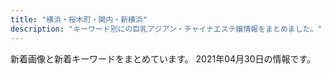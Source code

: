 ```yaml
---
title: "横浜・桜木町・関内・新横浜"
description: "キーワード別にの巨乳アジアン・チャイナエステ嬢情報をまとめました。"
---
```


新着画像と新着キーワードをまとめています。
2021年04月30日の情報です。

<DmmAffiliateIns />
<KeywordTable
  shops={
    [
    {
        "img_links": [
            "http://www.aoitori.mesthe.com/images/mobile.png",
            "http://www.aoitori.mesthe.com/files/005.jpg",
            "http://www.aoitori.mesthe.com/files/003-02.jpg",
            "http://www.aoitori.mesthe.com/images/shop/shop02.jpg",
            "http://www.aoitori.mesthe.com/images/tit-infor.png",
            "http://www.aoitori.mesthe.com/images/girl-z2.jpg",
            "http://www.aoitori.mesthe.com/images/shop/shop03.jpg",
            "http://www.aoitori.mesthe.com/images/bj3.png",
            "http://www.aoitori.mesthe.com/files/006.jpg",
            "http://www.aoitori.mesthe.com/images/staff_line.png",
            "http://www.aoitori.mesthe.com/files/002.jpg",
            "http://www.aoitori.mesthe.com/files/007-02.jpg",
            "http://www.aoitori.mesthe.com/files/003.jpg",
            "http://www.aoitori.mesthe.com/files/007.jpg",
            "http://www.aoitori.mesthe.com/images/top_sche.png",
            "http://www.aoitori.mesthe.com/files/002-02.jpg",
            "http://www.aoitori.mesthe.com/images/top.png",
            "http://www.aoitori.mesthe.com/images/infor.png",
            "http://www.aoitori.mesthe.com/images/shop/shop04.jpg",
            "http://www.aoitori.mesthe.com/files/005-02.jpg",
            "http://www.aoitori.mesthe.com/files/006-02.jpg",
            "http://www.aoitori.mesthe.com/images/shop/shop01.jpg",
            "http://www.aoitori.mesthe.com/images/link_line.png",
            "http://www.aoitori.mesthe.com/images/girl-z1.jpg"
        ],
        "keywords": {
            "87": 1,
            "D": 4,
            "86": 2,
            "88": 2
        },
        "station": "JR\u95a2\u5185\u99c5\u5317\u53e3",
        "name": "\u78a7\u3044\u9ce5",
        "url": "http://www.aoitori.mesthe.com/"
    },
    {
        "station": "JR\u4e2d\u5c71\u99c5\u5317\u53e3",
        "url": "http://relacute.ies.bz/",
        "img_links": [
            "http://relacute.ies.bz/photos/sites/29/2021/03/2021030402170757.jpg",
            "http://relacute.ies.bz/photos/sites/29/2021/01/202101180426140.jpg",
            "http://kakure-yu.a2.webnavi.work/upload/sites/29/2021/04/202104290308136.jpg",
            "http://relacute.ies.bz/images/room1.jpg",
            "http://kakure-yu.a2.webnavi.work/upload/sites/29/2021/04/202104260223304.jpg",
            "http://relacute.ies.bz/photos/sites/29/2020/11/2020112204235072.jpg",
            "http://relacute.ies.bz/images/room3.jpg",
            "http://relacute.ies.bz/photos/sites/29/2021/04/202104290308136.jpg",
            "http://relacute.ies.bz/photos/sites/29/2020/10/2020101804232462.jpg",
            "http://relacute.ies.bz/images/room4.jpg",
            "http://relacute.ies.bz/images/s_staff.jpg",
            "http://relacute.ies.bz/photos/sites/29/2021/04/202104260223304.jpg",
            "http://relacute.ies.bz/photos/sites/29/2021/04/2021040802361733.jpg",
            "http://relacute.ies.bz/photos/sites/29/2020/06/2020061906073550.jpg",
            "http://relacute.ies.bz/images/room2.jpg",
            "http://relacute.ies.bz/images/top.jpg",
            "http://relacute.ies.bz/images/mobile.jpg",
            "http://relacute.ies.bz/images/s_news.jpg"
        ],
        "name": "RelaCute \u30ea\u30e9\u30ad\u30e5\u30fc\u30c8",
        "keywords": {
            "D": 6,
            "E": 1,
            "87": 2,
            "82": 1,
            "85": 3,
            "C": 1,
            "86": 2
        }
    },
    {
        "station": "JR\u6771\u795e\u5948\u5ddd\u99c5\u897f\u53e3",
        "url": "http://www.ipuyvyta.xyz/",
        "keywords": {
            "85": 1,
            "D": 2,
            "C": 9,
            "86": 2,
            "82": 8
        },
        "img_links": [
            "http://www.ipuyvyta.xyz/uploads/200103/1-2001031G131213.jpg",
            "http://www.ipuyvyta.xyz/uploads/201016/1-201016155304955.jpg",
            "http://www.ipuyvyta.xyz/picture/room3.jpg",
            "http://www.ipuyvyta.xyz/uploads/190705/1-1ZF5141109322.jpg",
            "http://www.ipuyvyta.xyz/uploads/190806/1-1ZP61F113Z0.jpg",
            "http://www.ipuyvyta.xyz/uploads/210415/1-210415123349246.jpg",
            "http://www.ipuyvyta.xyz/picture/room1.jpg",
            "http://www.ipuyvyta.xyz/uploads/201113/1-2011131413242P.jpg",
            "http://www.ipuyvyta.xyz/picture/room2.jpg",
            "http://www.ipuyvyta.xyz/picture/s_pick.png",
            "http://www.ipuyvyta.xyz/uploads/210128/1-21012Q3504A53.jpg",
            "http://www.ipuyvyta.xyz/uploads/200324/1-20032415352ab.jpg",
            "http://www.ipuyvyta.xyz/uploads/200527/1-20052G30953430.jpg",
            "http://www.ipuyvyta.xyz/uploads/200527/1-20052G310025O.jpg",
            "http://www.ipuyvyta.xyz/uploads/210128/1-21012Q351103P.jpg",
            "http://www.ipuyvyta.xyz/uploads/201016/1-201016155320S7.jpg",
            "http://www.ipuyvyta.xyz/uploads/200324/1-200324153552608.jpg",
            "http://www.ipuyvyta.xyz/picture/room4.jpg",
            "http://www.ipuyvyta.xyz/picture/s1.jpg",
            "http://www.ipuyvyta.xyz/uploads/210324/1-210324143049264.jpg",
            "http://www.ipuyvyta.xyz/uploads/210324/1-21032414233OK.jpg",
            "http://www.ipuyvyta.xyz/uploads/201117/1-20111G24541418.jpg",
            "http://www.ipuyvyta.xyz/picture/s_staff.jpg",
            "http://www.ipuyvyta.xyz/uploads/210324/1-21032414232L38.jpg",
            "http://www.ipuyvyta.xyz/picture/top.png",
            "http://www.ipuyvyta.xyz/picture/relax.jpg",
            "http://www.ipuyvyta.xyz/uploads/201113/1-2011131412332R.jpg",
            "http://www.ipuyvyta.xyz/picture/s_news.png",
            "http://www.ipuyvyta.xyz/picture/mobile.jpg",
            "http://www.ipuyvyta.xyz/picture/s3.jpg",
            "http://www.ipuyvyta.xyz/uploads/200103/1-2001031G043127.jpg",
            "http://www.ipuyvyta.xyz/uploads/210415/1-210415123451L4.jpg",
            "http://www.ipuyvyta.xyz/uploads/200103/1-2001031G10c34.jpg",
            "http://www.ipuyvyta.xyz/uploads/201117/1-20111G24513940.jpg"
        ],
        "name": "\u7652\u3057\u306e\u697d\u5712"
    },
    {
        "url": "http://es-kannai.link",
        "keywords": {},
        "station": "JR\u95a2\u5185\u99c5\u5357\u53e3",
        "img_links": [
            "http://es-kannai.link/wp-content/uploads/2021/04/IMG_5653-400x600.jpg",
            "http://es-kannai.link/wp-content/uploads/2016/12/vv.jpg",
            "http://es-kannai.link/wp-content/uploads/2021/04/IMG_5651.jpg",
            "http://es-kannai.link/wp-content/uploads/2021/04/IMG_5652-400x600.jpg",
            "http://es-kannai.link/wp-content/themes/template-salon2/images/news-ttl.jpg",
            "http://es-kannai.link/wp-content/themes/template-salon2/images/newface-ttl.jpg",
            "http://es-kannai.link/wp-content/uploads/2021/04/IMG_5651-250x376.jpg",
            "http://es-kannai.link/wp-content/uploads/2021/04/IMG_5653-250x376.jpg",
            "http://es-kannai.link/wp-content/uploads/2021/04/IMG_5652-250x376.jpg",
            "http://es-kannai.link/wp-content/uploads/2016/12/vvvv.png",
            "http://es-kannai.link/wp-content/uploads/2021/04/IMG_5652.jpg",
            "http://es-kannai.link/wp-content/uploads/2021/04/IMG_5649-250x376.jpg",
            "http://es-kannai.link/wp-content/uploads/2016/12/aaa.jpg",
            "http://es-kannai.link/wp-content/uploads/2021/04/IMG_5649-400x600.jpg",
            "http://es-kannai.link/wp-content/uploads/2021/04/IMG_5652-267x400.jpg",
            "http://es-kannai.link/wp-content/themes/template-salon2/images/m-info.png",
            "http://es-kannai.link/wp-content/uploads/2016/12/a.jpg",
            "http://es-kannai.link/wp-content/uploads/2021/04/IMG_5650.jpg",
            "http://es-kannai.link/wp-content/uploads/2016/12/aaaa.jpg",
            "http://es-kannai.link/wp-content/uploads/2021/04/IMG_5650-400x600.jpg",
            "http://es-kannai.link/wp-content/uploads/2016/12/vvv.png",
            "http://cdn.dino-es.com/images/logo/200x40DinoEs.png",
            "http://es-kannai.link/wp-content/uploads/2016/12/dd.png",
            "http://es-kannai.link/wp-content/uploads/2021/04/IMG_5651-400x600.jpg",
            "http://es-kannai.link/wp-content/themes/template-salon2/images/main-img.jpg",
            "http://es-kannai.link/wp-content/uploads/2021/04/IMG_5653.jpg",
            "http://es-kannai.link/wp-content/uploads/2016/12/aa.jpg",
            "http://es-kannai.link/wp-content/themes/template-salon2/images/info.png",
            "http://es-kannai.link/wp-content/uploads/2021/04/IMG_5651-267x400.jpg",
            "http://es-kannai.link/wp-content/uploads/2021/04/IMG_5653-267x400.jpg",
            "http://es-kannai.link/wp-content/uploads/2016/12/d.png",
            "http://es-kannai.link/wp-content/uploads/2021/04/IMG_5649.jpg",
            "http://es-kannai.link/wp-content/uploads/2021/04/IMG_5650-250x376.jpg",
            "http://es-kannai.link/wp-content/themes/template-salon2/images/campaign-bnr.png",
            "http://es-kannai.link/wp-content/uploads/2016/12/v.jpg"
        ],
        "name": "Venus"
    },
    {
        "url": "http://www.oguti.work/",
        "img_links": [
            "http://www.oguti.work/images/4.jpg",
            "http://www.oguti.work/img/yuna2.jpg",
            "http://www.oguti.work/img/miki2.jpg",
            "http://www.oguti.work/images/s1.png",
            "http://www.oguti.work/images/int1.jpg",
            "http://www.oguti.work/img/rie1.jpg",
            "http://www.oguti.work/images/2.jpg",
            "http://www.oguti.work/img/kaori1.jpg",
            "http://www.oguti.work/staff/kaori.jpg",
            "http://www.oguti.work/images/int2.jpg",
            "http://www.oguti.work/img/miki1.jpg",
            "http://www.oguti.work/images/staff_t.jpg",
            "http://www.oguti.work/images/news.jpg",
            "http://www.oguti.work/images/rec1.jpg",
            "http://www.oguti.work/images/1.jpg",
            "http://www.oguti.work/images/interior_t.jpg",
            "http://www.oguti.work/img/yuna1.jpg",
            "http://www.oguti.work/images/rec2.jpg",
            "http://www.oguti.work/images/tg.jpg",
            "http://www.oguti.work/images/ac1.jpg",
            "http://www.oguti.work/staff/rie.jpg",
            "http://www.oguti.work/images/3.jpg",
            "http://www.oguti.work/staff/miki.jpg",
            "http://www.oguti.work/images/sys.jpg",
            "http://www.oguti.work/images/head.jpg",
            "http://www.oguti.work/staff/yuna.jpg"
        ],
        "name": "\u7d50",
        "station": "JR\u5927\u53e3\u99c5\u6771\u53e3",
        "keywords": {}
    },
    {
        "name": "SRP",
        "url": "http://www.shine-es.info/",
        "keywords": {
            "87": 18,
            "D": 31,
            "85": 26,
            "86": 39,
            "84": 12,
            "C": 61,
            "83": 6
        },
        "img_links": [
            "http://www.shine-es.info/img/top/nav_09.jpg",
            "http://www.shine-es.info/public/image/20201009/20201009012403_82863.jpg",
            "http://www.shine-es.info/public/image/20190617/20190617002029_84673.jpg",
            "http://www.shine-es.info/public/image/20210204/20210204005557_55265.png",
            "http://www.shine-es.info/public/image/20180524/20180524214818_14591.jpeg",
            "http://www.shine-es.info/public/image/20180426/20180426160618_24358.jpg",
            "http://www.shine-es.info/public/image/20200901/20200901124912_14983.jpg",
            "http://www.shine-es.info/public/image/20200420/20200420174959_97231.jpeg",
            "http://www.shine-es.info/img/top/nav_04.jpg",
            "http://www.shine-es.info/public/image/20180524/20180524214747_75881.jpeg",
            "http://www.shine-es.info/public/image/20191123/20191123005624_21397.jpg",
            "http://www.shine-es.info/img/top/nav_07.jpg",
            "http://www.shine-es.info/public/image/20191009/20191009171341_70954.jpg",
            "http://www.shine-es.info/public/image/20210222/20210222103449_67865.png",
            "http://www.shine-es.info/public/image/20180514/20180514161320_29646.jpg",
            "http://www.shine-es.info/public/image/20180528/20180528013047_54119.jpg",
            "http://www.shine-es.info/public/image/20180524/20180524214652_54672.jpeg",
            "http://www.shine-es.info/public/image/20210419/20210419112401_56895.png",
            "http://www.shine-es.info/public/image/20200505/20200505002649_53549.png",
            "http://www.shine-es.info/public/image/20181128/20181128190142_51228.jpeg",
            "http://www.shine-es.info/public/image/20201210/20201210131428_47249.png",
            "http://www.shine-es.info/public/image/20191009/20191009171328_21361.jpg",
            "http://www.shine-es.info/public/image/20191123/20191123005615_48887.jpg",
            "http://www.shine-es.info/public/image/20210422/20210422163954_89790.jpg",
            "http://www.shine-es.info/img/top/nav_03.jpg",
            "http://www.shine-es.info/img/top/mobile.jpg",
            "http://www.shine-es.info/public/image/20180426/20180426161222_54119.jpg",
            "http://www.shine-es.info/public/image/20180524/20180524214431_17082.jpg",
            "http://www.shine-es.info/img/system/campaign3.png",
            "http://www.shine-es.info/public/image/20200420/20200420174944_96356.jpeg",
            "http://www.shine-es.info/public/image/20201020/20201020190438_86333.png",
            "http://www.shine-es.info/img/top/koko.png",
            "http://www.shine-es.info/public/image/20191007/20191007000800_55460.png",
            "http://www.shine-es.info/public/image/20201107/20201107124509_92438.png",
            "http://www.shine-es.info/public/image/20200225/20200225013302_28274.png",
            "http://www.shine-es.info/public/image/20210126/20210126012525_25271.png",
            "http://www.shine-es.info/img/top/nav_05.jpg",
            "http://www.shine-es.info/public/image/20191129/20191129184548_44783.jpg",
            "http://www.shine-es.info/public/image/20180426/20180426160348_68419.jpg",
            "http://www.shine-es.info/public/image/20180806/20180806021646_71312.jpeg",
            "http://www.shine-es.info/public/image/20210224/20210224004055_63018.jpg",
            "http://www.shine-es.info/img/top/pic-2.jpg",
            "http://www.shine-es.info/public/image/20200816/20200816001546_39857.jpg",
            "http://www.shine-es.info/public/image/20200420/20200420175008_44399.jpeg",
            "http://www.shine-es.info/public/image/20200120/20200120014129_44289.jpg",
            "http://www.shine-es.info/public/image/20180524/20180524214610_38863.jpeg",
            "http://www.shine-es.info/public/image/20191007/20191007000751_26360.jpg",
            "http://www.shine-es.info/img/top/pic-1.png",
            "http://www.shine-es.info/public/image/20210330/20210330113900_55694.jpg",
            "http://www.shine-es.info/img/top/pic-3.jpg",
            "http://www.shine-es.info/public/image/20190827/20190827011025_93525.jpg",
            "http://www.shine-es.info/public/image/20190617/20190617002036_61596.jpg",
            "http://www.shine-es.info/img/top/pic-1.jpg",
            "http://www.shine-es.info/img/top/nav_06.jpg",
            "http://www.shine-es.info/public/image/20210419/20210419132609_96915.jpg",
            "http://www.shine-es.info/public/image/20201130/20201130150442_88111.jpg",
            "http://www.shine-es.info/public/image/20200901/20200901125021_47269.jpg",
            "http://www.shine-es.info/public/image/20210427/20210427125244_68255.jpg",
            "http://www.shine-es.info/public/image/20180806/20180806021637_66262.jpeg"
        ],
        "station": "JR\u65b0\u6a2a\u6d5c\u99c5\u5317\u53e3"
    },
    {
        "name": "\u697d\u3005\u30f4\u30a3\u30fc\u30ca\u30b9",
        "img_links": [
            "http://www.rakuraku-venus.xyz/images/lan-t/images/lan-t_01.jpg",
            "http://www.rakuraku-venus.xyz/images/nav/lanmu-acc.jpg",
            "http://www.rakuraku-venus.xyz/images/shop/h2.jpg",
            "http://www.rakuraku-venus.xyz/images/staff/11/minami2.jpg",
            "http://www.rakuraku-venus.xyz/images/nav/lanmu-job.jpg",
            "http://www.rakuraku-venus.xyz/images/index-kai_08.jpg",
            "http://www.rakuraku-venus.xyz/images/shop/r1.jpg",
            "http://www.rakuraku-venus.xyz/images/index-kai_13.jpg",
            "http://www.rakuraku-venus.xyz/images/shop/h3.jpg",
            "http://www.rakuraku-venus.xyz/images/index-f.jpg",
            "http://www.rakuraku-venus.xyz/images/shop/h4.jpg",
            "http://www.rakuraku-venus.xyz/images/index-kai_13a.jpg",
            "http://www.rakuraku-venus.xyz/images/index-kai_05.jpg",
            "http://www.rakuraku-venus.xyz/images/index-kai_03.jpg",
            "http://www.rakuraku-venus.xyz/images/nav/lanmu-staff.jpg",
            "http://www.rakuraku-venus.xyz/psd/off.jpg",
            "http://www.rakuraku-venus.xyz/images/staff/11/koko.jpg",
            "http://www.rakuraku-venus.xyz/images/index-kai_16.jpg",
            "http://www.rakuraku-venus.xyz/images/nav/lanmu-sys.jpg",
            "http://www.rakuraku-venus.xyz/images/index-kai_07.jpg",
            "http://www.rakuraku-venus.xyz/images/staff/10/1.jpg",
            "http://www.rakuraku-venus.xyz/images/staff/11/ai.jpg",
            "http://www.rakuraku-venus.xyz/images/light_img.jpg"
        ],
        "keywords": {},
        "url": "http://www.rakuraku-venus.xyz/",
        "station": "JR\u6771\u795e\u5948\u5ddd\u99c5"
    },
    {
        "station": "JR\u95a2\u5185\u99c5\u5357\u53e3",
        "name": "\u5fc3\u7652 shinyu",
        "img_links": [
            "http://shinyu.iest.jp/images/home/top.jpg",
            "http://shinyu.iest.jp/images/top/top_04.jpg",
            "http://shinyu.iest.jp/images/top/top_05.jpg",
            "http://shinyu.iest.jp/images/top/top_08.png",
            "http://shinyu.iest.jp/images/top/top_02.jpg",
            "http://shinyu.iest.jp/images/top/top_01.jpg",
            "http://shinyu.iest.jp/images/top/top_06.jpg",
            "http://shinyu.iest.jp/images/page_top.png",
            "http://shinyu.iest.jp/images/top/top_03.jpg",
            "http://shinyu.iest.jp/images/staff_image/staf_05a.jpg"
        ],
        "url": "http://shinyu.iest.jp/",
        "keywords": {}
    },
    {
        "station": "JR\u65b0\u6a2a\u6d5c\u99c5\u5317\u53e3",
        "keywords": {
            "90": 1,
            "89": 2,
            "D": 3
        },
        "img_links": [
            "http://coco5.rankuens.com/css/nav/nav-006.png",
            "http://coco5.rankuens.com/css/staff/staff03.jpg",
            "http://coco5.rankuens.com/css/nav/nav-003.png",
            "http://coco5.rankuens.com/css/nav/nav-005.png",
            "http://coco5.rankuens.com/css/staff/staff01.jpg",
            "http://coco5.rankuens.com/css/nav/nav-001.png",
            "http://coco5.rankuens.com/css/topbottom.png",
            "http://coco5.rankuens.com/css/tel.png",
            "http://coco5.rankuens.com/css/c03.png",
            "http://coco5.rankuens.com/css/staff/staff02.jpg",
            "http://coco5.rankuens.com/css/nav/nav-002.png",
            "http://coco5.rankuens.com/css/nav/nav-004.png"
        ],
        "url": "http://coco5.rankuens.com/",
        "name": "COCO5"
    },
    {
        "name": "Anna -\u30a2\u30f3\u30ca-",
        "url": "https://anna.jpn.mn/",
        "station": "JR\u6771\u795e\u5948\u5ddd\u99c5\u897f\u53e3",
        "img_links": [
            "https://anna.jpn.mn/photos/17/8147/202104/21043012234b9e.png",
            "https://file.jp-navi.info/17/8147/202104/2021042908060344.jpg",
            "https://anna.jpn.mn/photos/17/8147/202104/2021042908060344.jpg",
            "https://anna.jpn.mn/photos/17/8147/202104/2104291u1201324.jpeg",
            "https://file.jp-navi.info/17/8147/202104/202104290807040.jpg",
            "https://anna.jpn.mn/photos/17/8147/202104/2021042908063061.jpg",
            "http://anna2.a5.jpn.vin/upload/sites/7/2021/04/2021042908060344.jpg",
            "https://anna.jpn.mn/photos/17/8147/202104/202104290807040.jpg",
            "https://anna.jpn.mn/photos/17/8147/202104/21042g231313638.jpeg",
            "https://anna.jpn.mn/themes/anna.jpn.mn/template/assets/images/side01.png",
            "https://file.jp-navi.info/17/8147/202104/2021042908073682.jpg",
            "http://anna2.a5.jpn.vin/upload/sites/7/2021/04/2021042908063061.jpg",
            "https://anna.jpn.mn/photos/17/8147/202104/21042619105cc2.png",
            "https://anna.jpn.mn/themes/anna.jpn.mn/template/assets/images/side02.png",
            "https://anna.jpn.mn/themes/anna.jpn.mn/template/assets/images/side03.png",
            "https://anna.jpn.mn/photos/17/8147/202104/2021042908073682.jpg",
            "https://anna.jpn.mn/photos/17/8147/202104/21042g2312553d.jpeg",
            "https://anna.jpn.mn/photos/17/8147/202104/21042g231125310.jpeg",
            "https://anna.jpn.mn/photos/17/8147/202104/21042619110n296.png",
            "https://file.jp-navi.info/17/8147/202104/2021042908072054.jpg",
            "https://anna.jpn.mn/photos/17/8147/202104/21042g2311a2g.jpeg",
            "https://assets.jp-navi.info/images/images/es-thumbnail.png",
            "https://anna.jpn.mn/photos/17/8147/202104/2104261910441202.png",
            "https://anna.jpn.mn/photos/17/8147/202104/2021042908072054.jpg",
            "https://file.jp-navi.info/17/8147/202104/2021042908063061.jpg",
            "https://anna.jpn.mn/photos/17/8147/202104/2021042908064768.jpg",
            "https://file.jp-navi.info/17/8147/202104/2021042908064768.jpg",
            "https://anna.jpn.mn/photos/17/8147/202104/2104291u1063c7.png"
        ],
        "keywords": {
            "84": 22,
            "83": 11,
            "87": 11,
            "D": 3,
            "85": 22,
            "E": 3
        }
    },
    {
        "img_links": [
            "http://www.est-aya.work/images/tel.jpg",
            "http://www.est-aya.work/images/sys3.png",
            "http://www.est-aya.work/images/9.jpg",
            "http://www.est-aya.work/images/sys1.png",
            "http://www.est-aya.work/images/11.jpg",
            "http://www.est-aya.work/img/ayumi1.jpg",
            "http://www.est-aya.work/img/asuka1.jpg",
            "http://www.est-aya.work/images/8.jpg",
            "http://www.est-aya.work/images/info.png",
            "http://www.est-aya.work/images/rec2.jpg",
            "http://www.est-aya.work/images/line.png",
            "http://www.est-aya.work/images/int2.png",
            "http://www.est-aya.work/images/sys2.png",
            "http://www.est-aya.work/images/news.png",
            "http://www.est-aya.work/images/interior_t.jpg",
            "http://www.est-aya.work/images/int1.png",
            "http://www.est-aya.work/images/rec1.png",
            "http://www.est-aya.work/images/ta.jpg",
            "http://www.est-aya.work/images/head.jpg",
            "http://www.est-aya.work/images/mobile.jpg",
            "http://www.est-aya.work/images/2.jpg",
            "http://www.est-aya.work/images/staff_t.jpg",
            "http://www.est-aya.work/img/miku1.jpg",
            "http://www.est-aya.work/img/mika1.jpg"
        ],
        "name": "\u7d62\u9999\uff5e\u30a2\u30e4\u30ab\uff5e",
        "url": "http://www.est-aya.work/",
        "station": "JR\u685c\u6728\u753a\u99c5\u53571\u51fa\u53e3",
        "keywords": {}
    },
    {
        "station": "JR\u6771\u795e\u5948\u5ddd\u99c5\u897f\u53e3",
        "img_links": [
            "http://est-hanamizuki.com/images/g23.jpg",
            "http://est-hanamizuki.com/images/news1.png",
            "http://est-hanamizuki.com/images/head.jpg",
            "http://est-hanamizuki.com/images/erika.jpg",
            "http://est-hanamizuki.com/images/11.png",
            "http://est-hanamizuki.com/images/g3.jpg",
            "http://est-hanamizuki.com/images/g2.jpg",
            "http://est-hanamizuki.com/images/g1.jpg",
            "http://est-hanamizuki.com/images/g22.jpg",
            "http://est-hanamizuki.com/images/g13.jpg",
            "http://est-hanamizuki.com/images/mobile.jpg",
            "http://est-hanamizuki.com/images/m3.jpg",
            "http://est-hanamizuki.com/images/zi_staff.png",
            "http://est-hanamizuki.com/images/m4.jpg",
            "http://est-hanamizuki.com/images/g32.jpg",
            "http://est-hanamizuki.com/images/info.png",
            "http://est-hanamizuki.com/images/m2.jpg",
            "http://est-hanamizuki.com/images/r111.jpg",
            "http://est-hanamizuki.com/images/m1.jpg",
            "http://est-hanamizuki.com/images/g33.jpg",
            "http://est-hanamizuki.com/images/erika2.jpg",
            "http://est-hanamizuki.com/images/g12.jpg"
        ],
        "keywords": {},
        "url": "http://est-hanamizuki.com/",
        "name": "\u82b1\u6c34\u6728"
    },
    {
        "station": "JR\u95a2\u5185\u99c5\u5317\u53e3",
        "keywords": {},
        "url": "http://www.playa.work/",
        "name": "St.Playa \uff5e\u8056\u30d7\u30e9\u30e4\uff5e",
        "img_links": [
            "http://www.playa.work/images/main_top.jpg",
            "http://www.playa.work/images/6.jpg",
            "http://www.playa.work/images/ta.jpg",
            "http://www.playa.work/img/emi1.jpg",
            "http://www.playa.work/images/head.jpg",
            "http://www.playa.work/images/2.jpg",
            "http://www.playa.work/images/news.png",
            "http://www.playa.work/img/nana1.jpg",
            "http://www.playa.work/img/yuri1.jpg",
            "http://www.playa.work/images/1.jpg",
            "http://www.playa.work/images/4.jpg",
            "http://www.playa.work/img/koko1.jpg",
            "http://www.playa.work/images/int2.png",
            "http://www.playa.work/images/s1.png",
            "http://www.playa.work/img/risa1.jpg",
            "http://www.playa.work/images/b2.jpg",
            "http://www.playa.work/img/rumi1.jpg",
            "http://www.playa.work/images/staff_t.jpg",
            "http://www.playa.work/images/mobile.jpg",
            "http://www.playa.work/images/3.jpg",
            "http://www.playa.work/images/b1.jpg",
            "http://www.playa.work/images/b3.jpg",
            "http://www.playa.work/images/5.jpg",
            "http://www.playa.work/images/interior_t.jpg",
            "http://www.playa.work/images/main_footer.jpg",
            "http://www.playa.work/images/int1.png"
        ]
    },
    {
        "station": "JR\u4e2d\u5c71\u99c5",
        "img_links": [
            "http://yuga.estx.net/images/main_10.jpg",
            "http://yuga.estx.net/images/staff_16.jpg",
            "http://yuga.estx.net/images/main_05.jpg",
            "http://yuga.estx.net/images/main_19.jpg",
            "http://yuga.estx.net/staff/1/1.jpg",
            "http://yuga.estx.net/images/main_16.jpg",
            "http://yuga.estx.net/staff/3/1.jpg",
            "http://yuga.estx.net/images/main_03.jpg",
            "http://yuga.estx.net/images/main_12.jpg",
            "http://yuga.estx.net/images/staff_12.jpg",
            "http://yuga.estx.net/images/info_12.jpg",
            "http://yuga.estx.net/staff/4/1.jpg",
            "http://yuga.estx.net/images/main_14.jpg",
            "http://yuga.estx.net/images/main_11.jpg",
            "http://yuga.estx.net/images/main_13.jpg",
            "http://yuga.estx.net/images/main_08.jpg",
            "http://yuga.estx.net/images/main_15.jpg",
            "http://yuga.estx.net/images/main_06.jpg",
            "http://yuga.estx.net/staff/2/1.jpg",
            "http://yuga.estx.net/images/main_07.jpg",
            "http://yuga.estx.net/images/main_09.jpg",
            "http://yuga.estx.net/images/noimage.jpg"
        ],
        "keywords": {},
        "name": "\u512a\u96c5\uff5e\u3086\u3046\u304c\uff5e",
        "url": "http://yuga.estx.net/"
    },
    {
        "keywords": {
            "88": 1,
            "84": 1,
            "87": 1,
            "D": 2,
            "C": 15,
            "86": 1,
            "E": 2
        },
        "img_links": [
            "http://iyashi-tenshi.work/img/st13.jpg",
            "http://iyashi-tenshi.work/i/img/acc-4.png",
            "http://iyashi-tenshi.work/img/mo.png",
            "http://iyashi-tenshi.work/i/img/r2.jpg",
            "http://iyashi-tenshi.work/i/img/acc-2.png",
            "http://iyashi-tenshi.work/img/st11.jpg",
            "http://iyashi-tenshi.work/img/IMG_17480.jpg",
            "http://iyashi-tenshi.work/i/img/r4.jpg",
            "http://iyashi-tenshi.work/i/img/r5.jpg",
            "http://iyashi-tenshi.work/i/img/acc-5.jpg",
            "http://iyashi-tenshi.work/img/IMG_17410.jpg",
            "http://iyashi-tenshi.work/img/head.png",
            "http://iyashi-tenshi.work/i/img/st10.jpg",
            "http://iyashi-tenshi.work/i/img/acc-3.png",
            "http://iyashi-tenshi.work/img/sta12.jpg",
            "http://iyashi-tenshi.work/i/img/acc-1.jpg",
            "http://iyashi-tenshi.work/i/img/sta11.jpg",
            "http://iyashi-tenshi.work/img/c1.jpg",
            "http://iyashi-tenshi.work/img/st10.jpg",
            "http://iyashi-tenshi.work/img/nos.jpg",
            "http://iyashi-tenshi.work/i/img/r3.jpg",
            "http://iyashi-tenshi.work/img/sta10.jpg",
            "http://iyashi-tenshi.work/img/bottom.png",
            "http://iyashi-tenshi.work/i/img/sta10.jpg",
            "http://iyashi-tenshi.work/i/img/r1.jpg",
            "http://iyashi-tenshi.work/img/sta11.jpg",
            "http://iyashi-tenshi.work/img/IMG_1709.jpg",
            "http://iyashi-tenshi.work/i/img/sta13.jpg",
            "http://iyashi-tenshi.work/img/st12.jpg",
            "http://iyashi-tenshi.work/i/img/sta12.jpg",
            "http://iyashi-tenshi.work/img/sta13.jpg"
        ],
        "station": "JR\u4e2d\u5c71\u99c5\u5317\u53e3",
        "name": "\u7652\u3057\u306e\u5929\u4f7f",
        "url": "http://iyashi-tenshi.work/"
    },
    {
        "img_links": [
            "http://www.lavender.esjoho.com/files/045.jpg",
            "http://www.lavender.esjoho.com/sp/images/newsb.jpg",
            "http://www.lavender.esjoho.com/images/concept.jpg",
            "http://www.lavender.esjoho.com/sp/images/pc.jpg",
            "http://www.lavender.esjoho.com/images/sm.jpg",
            "http://www.lavender.esjoho.com/sp/images/head.jpg",
            "http://www.lavender.esjoho.com/images/staff_t.png",
            "http://www.lavender.esjoho.com/sp/images/footer.jpg",
            "http://www.lavender.esjoho.com/sp/menu/interior.jpg",
            "http://www.lavender.esjoho.com/sp/images/time.jpg",
            "http://www.lavender.esjoho.com/images/link_t.png",
            "http://www.lavender.esjoho.com/images/rec1.png",
            "http://www.lavender.esjoho.com/sp/images/top.jpg",
            "http://www.lavender.esjoho.com/sp/images/staff_t.jpg",
            "http://www.lavender.esjoho.com/sp/menu/top.jpg",
            "http://www.lavender.esjoho.com/sp/images/news.jpg",
            "http://www.lavender.esjoho.com/sp/images/topgirl.jpg",
            "http://www.lavender.esjoho.com/images/ta.jpg",
            "http://www.lavender.esjoho.com/sp/images/tel.jpg",
            "http://www.lavender.esjoho.com/files/019.jpg",
            "http://www.lavender.esjoho.com/images/head.jpg",
            "http://www.lavender.esjoho.com/images/mobile.jpg",
            "http://www.lavender.esjoho.com/images/news.jpg",
            "http://www.lavender.esjoho.com/images/rec2.png",
            "http://www.lavender.esjoho.com/images/int2.png",
            "http://www.lavender.esjoho.com/sp/menu/staff.jpg",
            "http://www.lavender.esjoho.com/sp/images/interior_t.jpg",
            "http://www.lavender.esjoho.com/files/029.jpg",
            "http://www.lavender.esjoho.com/images/interior_t.png",
            "http://www.lavender.esjoho.com/images/line.png",
            "http://www.lavender.esjoho.com/files/024.jpg",
            "http://www.lavender.esjoho.com/images/sys3.png",
            "http://www.lavender.esjoho.com/images/int1.png",
            "http://www.lavender.esjoho.com/images/sys2.png"
        ],
        "keywords": {
            "87": 2,
            "D": 4,
            "86": 2
        },
        "name": "\u7652\u3057\u306e\u5bb6",
        "station": "JR\u6771\u795e\u5948\u5ddd\u99c5\u897f\u53e3",
        "url": "http://www.lavender.esjoho.com/"
    },
    {
        "keywords": {
            "D": 28,
            "87": 22,
            "86": 6
        },
        "name": "Sunflower\uff5e\u30b5\u30f3\u30d5\u30e9\u30ef\u30fc\uff5e",
        "url": "http://www.sunflower-kannai.com/",
        "station": "JR\u95a2\u5185\u99c5\u5317\u53e3",
        "img_links": [
            "http://www.sunflower-kannai.com/images/interior_t.jpg",
            "http://www.sunflower-kannai.com/files/014-02.jpg",
            "http://www.sunflower-kannai.com/files/014.jpg",
            "http://www.sunflower-kannai.com/images/slider09.jpg",
            "http://www.sunflower-kannai.com/images/sys2.jpg",
            "http://www.sunflower-kannai.com/images/faq_t.jpg",
            "http://www.sunflower-kannai.com/files/035.jpg",
            "http://www.sunflower-kannai.com/files/003-02.jpg",
            "http://www.sunflower-kannai.com/files/003.jpg",
            "http://www.sunflower-kannai.com/images/ac1.jpg",
            "http://www.sunflower-kannai.com/images/news.jpg",
            "http://www.sunflower-kannai.com/files/033-02.jpg",
            "http://www.sunflower-kannai.com/images/faq.jpg",
            "http://www.sunflower-kannai.com/images/tre.jpg",
            "http://www.sunflower-kannai.com/files/034-02.jpg",
            "http://www.sunflower-kannai.com/images/int3.jpg",
            "http://www.sunflower-kannai.com/images/slider03.jpg",
            "http://www.sunflower-kannai.com/files/006.jpg",
            "http://www.sunflower-kannai.com/files/004-02.jpg",
            "http://www.sunflower-kannai.com/images/slider02.jpg",
            "http://www.sunflower-kannai.com/images/head.jpg",
            "http://www.sunflower-kannai.com/files/023-02.jpg",
            "http://www.sunflower-kannai.com/files/028-02.jpg",
            "http://www.sunflower-kannai.com/images/sys4.jpg",
            "http://www.sunflower-kannai.com/images/slider05.jpg",
            "http://www.sunflower-kannai.com/files/004.jpg",
            "http://www.sunflower-kannai.com/files/035-02.jpg",
            "http://www.sunflower-kannai.com/files/023.jpg",
            "http://www.sunflower-kannai.com/images/staff_t.jpg",
            "http://www.sunflower-kannai.com/images/sys3.jpg",
            "http://www.sunflower-kannai.com/images/slider07.jpg",
            "http://www.sunflower-kannai.com/files/033.jpg",
            "http://www.sunflower-kannai.com/files/013-02.jpg",
            "http://www.sunflower-kannai.com/files/011.jpg",
            "http://www.sunflower-kannai.com/images/int2.jpg",
            "http://www.sunflower-kannai.com/files/020-02.jpg",
            "http://www.sunflower-kannai.com/images/slider06.jpg",
            "http://www.sunflower-kannai.com/images/info.jpg",
            "http://www.sunflower-kannai.com/files/022.jpg",
            "http://www.sunflower-kannai.com/files/026-02.jpg",
            "http://www.sunflower-kannai.com/files/020.jpg",
            "http://www.sunflower-kannai.com/images/slider04.jpg",
            "http://www.sunflower-kannai.com/images/int1.jpg",
            "http://www.sunflower-kannai.com/images/slider01.jpg",
            "http://www.sunflower-kannai.com/images/slider08.jpg",
            "http://www.sunflower-kannai.com/files/013.jpg",
            "http://www.sunflower-kannai.com/images/sys1.jpg",
            "http://www.sunflower-kannai.com/files/022-02.jpg",
            "http://www.sunflower-kannai.com/files/028.jpg",
            "http://www.sunflower-kannai.com/images/ta.jpg",
            "http://www.sunflower-kannai.com/files/006-02.jpg",
            "http://www.sunflower-kannai.com/files/034.jpg",
            "http://www.sunflower-kannai.com/files/011-02.jpg",
            "http://www.sunflower-kannai.com/files/026.jpg",
            "http://www.sunflower-kannai.com/images/staffback.jpg"
        ]
    },
    {
        "station": "JR\u65b0\u6a2a\u6d5c\u99c5\u5317\u53e3",
        "keywords": {
            "E": 7,
            "86": 40,
            "D": 24,
            "87": 30,
            "C": 55,
            "85": 16,
            "89": 3,
            "F": 3
        },
        "name": "Rose Color\uff5e\u30ed\u30fc\u30ba\u30ab\u30e9\u30fc\uff5e",
        "url": "http://www.rose-color.info/",
        "img_links": [
            "http://www.rose-color.info/public/image/20190509/20190509140935_98972.jpg",
            "http://www.rose-color.info/public/image/20210419/20210419111655_62452.png",
            "http://www.rose-color.info/public/image/20190509/20190509151815_26133.jpg",
            "http://www.rose-color.info/public/image/20190517/20190517212433_70632.jpg",
            "http://www.rose-color.info/public/image/20210126/20210126011220_75981.png",
            "http://www.rose-color.info/public/image/20190509/20190509151145_51237.jpg",
            "http://www.rose-color.info/public/image/20190509/20190509145858_80062.jpg",
            "http://www.rose-color.info/img/koko.png",
            "http://www.rose-color.info/public/image/20210204/20210204004224_97903.png",
            "http://www.rose-color.info/public/image/20201020/20201020184710_30595.png",
            "http://www.rose-color.info/public/image/20210406/20210406185922_89679.png",
            "http://www.rose-color.info/public/image/20190517/20190517212453_15511.jpg",
            "http://www.rose-color.info/img/link2.jpg",
            "http://www.rose-color.info/public/image/20190509/20190509140913_93259.jpg",
            "http://www.rose-color.info/public/image/20210422/20210422163400_91224.jpg",
            "http://www.rose-color.info/public/image/20190509/20190509140925_63726.jpg",
            "http://www.rose-color.info/public/image/20200417/20200417025857_20118.png",
            "http://www.rose-color.info/public/image/20190922/20190922200457_51255.jpeg",
            "http://www.rose-color.info/public/image/20201130/20201130144441_16819.jpg",
            "http://www.rose-color.info/public/image/20210419/20210419131246_25130.jpg",
            "http://www.rose-color.info/public/image/20190509/20190509140857_11715.jpg",
            "http://www.rose-color.info/img/gback.jpg",
            "http://www.rose-color.info/public/image/20210427/20210427120505_60105.jpg",
            "http://www.rose-color.info/public/image/20191025/20191025151602_11534.jpg",
            "http://www.rose-color.info/public/image/20201107/20201107123935_72522.png",
            "http://www.rose-color.info/public/image/20190509/20190509150501_74550.jpg",
            "http://www.rose-color.info/img/sys.jpg",
            "http://www.rose-color.info/public/image/20201009/20201009005900_97376.jpg",
            "http://www.rose-color.info/public/image/20190509/20190509145323_81608.jpg",
            "http://www.rose-color.info/public/image/20210330/20210330112929_27404.jpg",
            "http://www.rose-color.info/public/image/20190509/20190509145318_30201.jpg",
            "http://www.rose-color.info/public/image/20190509/20190509145904_79944.jpg",
            "http://www.rose-color.info/public/image/20190509/20190509160519_55359.jpg",
            "http://www.rose-color.info/public/image/20210222/20210222102101_83200.png",
            "http://www.rose-color.info/public/image/20190922/20190922200505_21149.jpeg",
            "http://www.rose-color.info/public/image/20190509/20190509150319_28745.jpg",
            "http://www.rose-color.info/img/gtop.jpg",
            "http://www.rose-color.info/img/link1.jpg",
            "http://www.rose-color.info/public/image/20190924/20190924151957_88257.jpg",
            "http://www.rose-color.info/public/image/20210224/20210224003309_92092.jpg",
            "http://www.rose-color.info/public/image/20201210/20201210130347_71702.png",
            "http://www.rose-color.info/public/image/20190509/20190509151712_73273.jpg"
        ]
    },
    {
        "keywords": {},
        "station": "JR\u95a2\u5185\u99c5\u5317\u53e3",
        "url": "http://e-yozakura.xyz/",
        "name": "\u591c\u685c\uff5e\u3088\u3056\u304f\u3089\uff5e",
        "img_links": [
            "http://e-yozakura.xyz/images/top.jpg",
            "http://e-yozakura.xyz/images/slide2.png",
            "http://e-yozakura.xyz/images/r2.jpg",
            "http://e-yozakura.xyz/images/r5.jpg",
            "http://e-yozakura.xyz/images/bj_01.jpg",
            "http://e-yozakura.xyz/images/g4.jpg",
            "http://e-yozakura.xyz/images/hua.jpg",
            "http://e-yozakura.xyz/images/mobile.png",
            "http://e-yozakura.xyz/images/yuk.jpg",
            "http://e-yozakura.xyz/images/htm.jpg",
            "http://e-yozakura.xyz/images/ai.jpg",
            "http://e-yozakura.xyz/images/g1.jpg",
            "http://e-yozakura.xyz/images/m1.jpg",
            "http://e-yozakura.xyz/images/news03.png",
            "http://e-yozakura.xyz/images/g8.jpg",
            "http://e-yozakura.xyz/images/r6.jpg",
            "http://e-yozakura.xyz/images/tite-staff.jpg",
            "http://e-yozakura.xyz/images/r1.jpg",
            "http://e-yozakura.xyz/images/ll.jpg",
            "http://e-yozakura.xyz/images/slide3.png",
            "http://e-yozakura.xyz/images/yuka.jpg",
            "http://e-yozakura.xyz/images/sa.jpg",
            "http://e-yozakura.xyz/images/hh.jpg",
            "http://e-yozakura.xyz/images/12.jpg",
            "http://e-yozakura.xyz/images/bj_03.jpg",
            "http://e-yozakura.xyz/images/slide1.png",
            "http://e-yozakura.xyz/images/r8.jpg",
            "http://e-yozakura.xyz/images/r7.jpg",
            "http://e-yozakura.xyz/images/g2.jpg",
            "http://e-yozakura.xyz/images/t.jpg",
            "http://e-yozakura.xyz/images/r4.jpg",
            "http://e-yozakura.xyz/images/g5.jpg",
            "http://e-yozakura.xyz/images/r3.jpg",
            "http://e-yozakura.xyz/images/g9.jpg",
            "http://e-yozakura.xyz/images/g0.jpg",
            "http://e-yozakura.xyz/images/news01.png"
        ]
    },
    {
        "name": "\u30a2\u30ed\u30de\u30db\u30fc\u30e0",
        "keywords": {},
        "img_links": [
            "http://xn--vckg5a5c7c8c1czd.xyz/img/nav-001.png",
            "http://xn--vckg5a5c7c8c1czd.xyz/img/a6.jpg",
            "http://xn--vckg5a5c7c8c1czd.xyz/img/nav-005.png",
            "http://xn--vckg5a5c7c8c1czd.xyz/img/a5.jpg",
            "http://xn--vckg5a5c7c8c1czd.xyz/img/cg06.png",
            "http://xn--vckg5a5c7c8c1czd.xyz/img/no.png",
            "http://xn--vckg5a5c7c8c1czd.xyz/img/nav-003.png",
            "http://xn--vckg5a5c7c8c1czd.xyz/img/cg05.png",
            "http://xn--vckg5a5c7c8c1czd.xyz/img/tel.png",
            "http://xn--vckg5a5c7c8c1czd.xyz/img/cg10.png",
            "http://xn--vckg5a5c7c8c1czd.xyz/img/nav-006.png",
            "http://xn--vckg5a5c7c8c1czd.xyz/img/a3.jpg",
            "http://xn--vckg5a5c7c8c1czd.xyz/img/cg02.png",
            "http://xn--vckg5a5c7c8c1czd.xyz/img/cg01.png",
            "http://xn--vckg5a5c7c8c1czd.xyz/img/nav-002.png",
            "http://xn--vckg5a5c7c8c1czd.xyz/img/nav-004.png",
            "http://xn--vckg5a5c7c8c1czd.xyz/img/top01.png",
            "http://xn--vckg5a5c7c8c1czd.xyz/img/a1.jpg",
            "http://xn--vckg5a5c7c8c1czd.xyz/img/a4.jpg",
            "http://xn--vckg5a5c7c8c1czd.xyz/img/a2.jpg",
            "http://xn--vckg5a5c7c8c1czd.xyz/img/cg03.png",
            "http://xn--vckg5a5c7c8c1czd.xyz/img/cg07.png"
        ],
        "url": "http://xn--vckg5a5c7c8c1czd.xyz/",
        "station": "\u30bb\u30f3\u30bf\u30fc\u5317\u99c5"
    },
    {
        "url": "http://chacha-es.info/",
        "station": "JR\u6771\u795e\u5948\u5ddd\u99c5\u897f\u53e3",
        "img_links": [
            "http://chacha-es.info/images/st/st_momo2.jpg",
            "http://chacha-es.info/images/st/st_sakura.jpg",
            "http://chacha-es.info/images/st/st_momo4.jpg",
            "http://chacha-es.info/images/link/mens-esthe2.png",
            "http://chacha-es.info/images/st/st_emi1.jpg",
            "http://chacha-es.info/images/st/st_risa3.jpg",
            "http://chacha-es.info/images/st/st_ai3.jpg",
            "http://chacha-es.info/images/st/st_yuki1.jpg",
            "http://chacha-es.info/images/st/st_ai2.jpg",
            "http://chacha-es.info/images/st/st_rina2.jpg",
            "http://chacha-es.info/images/st/st_riri2.jpg",
            "http://chacha-es.info/images/st/st_nana2.jpg",
            "http://chacha-es.info/images/st/st_riri1.jpg",
            "http://chacha-es.info/images/st/st_yuki4.jpg",
            "http://chacha-es.info/images/st/st_momo3.jpg",
            "http://chacha-es.info/images/line.jpg",
            "http://chacha-es.info/images/st/st_emi2.jpg",
            "http://chacha-es.info/images/st/st_rei1.jpg",
            "http://chacha-es.info/images/st/st_hana1.jpg",
            "http://chacha-es.info/images/st/st_risa1.jpg",
            "http://chacha-es.info/images/st/st_yuki2.jpg",
            "http://chacha-es.info/images/st/st_yuki3.jpg",
            "http://chacha-es.info/images/st/st_momo1.jpg",
            "http://chacha-es.info/images/top.png",
            "http://chacha-es.info/images/st/st_risa2.jpg",
            "http://chacha-es.info/images/st/st_rina1.jpg",
            "http://chacha-es.info/images/st/st_mimi3.jpg",
            "http://chacha-es.info/images/s_staff.png",
            "http://chacha-es.info/images/st/st_nana1.jpg",
            "http://chacha-es.info/images/st/st_ai1.jpg"
        ],
        "name": "Moon\uff5e\u30e0\u30fc\u30f3\uff5e",
        "keywords": {
            "D": 3,
            "85": 2
        }
    },
    {
        "img_links": [
            "http://anela.iyasi.me/images/staff/sta_0z12.jpg",
            "http://anela.iyasi.me/images/gallery/gallery_102.jpg",
            "http://anela.iyasi.me/images/staff/sta_06.jpg",
            "http://anela.iyasi.me/images/staff_image/staff_d05.jpg",
            "http://anela.iyasi.me/images/staff/sta_0z10.jpg",
            "http://anela.iyasi.me/images/top/top_05.jpg",
            "http://anela.iyasi.me/images/home/index_qup.jpg",
            "http://anela.iyasi.me/images/top/top_03.jpg",
            "http://anela.iyasi.me/images/staff/sta_0z8.jpg",
            "http://anela.iyasi.me/images/gallery/gallery_top.jpg",
            "http://anela.iyasi.me/images/staff_image/staff_d01.jpg",
            "http://anela.iyasi.me/images/top/top_01.jpg",
            "http://anela.iyasi.me/images/staff/sta_021.jpg",
            "http://anela.iyasi.me/images/gallery/gallery_401.jpg",
            "http://anela.iyasi.me/images/gallery/gallery_01.jpg",
            "http://anela.iyasi.me/images/staff/sta_0z9.jpg",
            "http://anela.iyasi.me/images/top/top_02.jpg",
            "http://anela.iyasi.me/images/home/QR.png",
            "http://anela.iyasi.me/images/system/syatem_303.jpg",
            "http://anela.iyasi.me/images/system/syatem_302.jpg",
            "http://anela.iyasi.me/images/top/top_04.jpg",
            "http://anela.iyasi.me/images/staff_one/staff_one_07.png",
            "http://anela.iyasi.me/images/staff_image/staff_d02.jpg",
            "http://anela.iyasi.me/images/top/top_06.jpg",
            "http://anela.iyasi.me/images/staff_one/staff_one_01.jpg",
            "http://anela.iyasi.me/images/staff/sta_01.jpg",
            "http://anela.iyasi.me/images/home/index_tel.jpg",
            "http://anela.iyasi.me/images/gallery/gallery_104.jpg",
            "http://anela.iyasi.me/images/staff/sta_04.jpg",
            "http://anela.iyasi.me/images/staff/sta_023.jpg",
            "http://anela.iyasi.me/images/system/syatem_301.jpg",
            "http://anela.iyasi.me/images/gallery/gallery_403.jpg",
            "http://anela.iyasi.me/images/staff_one/staff_one_08.png",
            "http://anela.iyasi.me/images/staff_one/staff_one_05.jpg",
            "http://anela.iyasi.me/images/top/top_08.png",
            "http://anela.iyasi.me/images/staff_image/staff_d03.jpg",
            "http://anela.iyasi.me/images/home/top_qp.jpg",
            "http://anela.iyasi.me/images/staff_one/staff_one_top.jpg",
            "http://anela.iyasi.me/images/gallery/gallery_101.jpg",
            "http://anela.iyasi.me/images/staff/sta_03.jpg",
            "http://anela.iyasi.me/images/staff_one/staff_one_02.jpg",
            "http://anela.iyasi.me/images/staff/sta_0z2.jpg",
            "http://anela.iyasi.me/images/staff/staff_top.jpg",
            "http://anela.iyasi.me/images/staff_one/staff_one_04.jpg",
            "http://anela.iyasi.me/images/staff_image/staff_d06.jpg",
            "http://anela.iyasi.me/images/staff_image/staff_d04.jpg",
            "http://anela.iyasi.me/images/home/index_page_top.jpg",
            "http://anela.iyasi.me/images/home/index_04.jpg",
            "http://anela.iyasi.me/images/gallery/gallery_402.jpg",
            "http://anela.iyasi.me/images/gallery/gallery_404.jpg",
            "http://anela.iyasi.me/images/home/index_03.jpg",
            "http://anela.iyasi.me/images/staff_one/staff_one_03.jpg",
            "http://anela.iyasi.me/images/staff/sta_010.jpg",
            "http://anela.iyasi.me/images/gallery/gallery_103.jpg"
        ],
        "name": "\u30a2\u30cd\u30e9",
        "station": "JR\u95a2\u5185\u99c5\u5357\u53e3",
        "url": "http://anela.iyasi.me/",
        "keywords": {}
    },
    {
        "img_links": [
            "http://www.muse.mensest.com/files/001.jpg",
            "http://www.muse.mensest.com/images/tit_new.png",
            "http://www.muse.mensest.com/images/img_tel.png",
            "http://www.muse.mensest.com/images/sp_tit_therapist.png",
            "http://www.muse.mensest.com/files/004.jpg",
            "http://www.muse.mensest.com/photo_news/upimg/32287607e6deea8b73_0.jpg",
            "http://www.muse.mensest.com/photo_news/upimg/32287607e6deea8b73_1.jpg",
            "http://www.muse.mensest.com/images/sp_tit_new.png",
            "http://www.muse.mensest.com/images/top.jpg",
            "http://www.muse.mensest.com/files/005.jpg",
            "http://www.muse.mensest.com/images/maining.jpg",
            "http://www.muse.mensest.com/images/sp_top.jpg",
            "http://www.muse.mensest.com/images/tit_therapist.png",
            "http://www.muse.mensest.com/files/003.jpg",
            "http://www.muse.mensest.com/files/002.jpg"
        ],
        "station": "JR\u6771\u795e\u5948\u5ddd\u99c5\u897f\u53e3",
        "keywords": {
            "C": 6,
            "87": 24,
            "D": 24,
            "86": 6
        },
        "url": "http://www.muse.mensest.com/",
        "name": "\u7f8e\u4eba\u9b5a"
    },
    {
        "keywords": {
            "88": 1,
            "84": 2,
            "\u4e73": 2,
            "F": 5,
            "C": 2,
            "D": 2,
            "94": 5
        },
        "station": "JR\u6771\u795e\u5948\u5ddd\u99c5\u897f\u53e3",
        "url": "http://ciliasa.xyz/",
        "img_links": [
            "http://ciliasa.xyz/uploads/200601/1-200601142F5435.jpg",
            "http://ciliasa.xyz/uploads/210403/1-21040313321G04.jpg",
            "http://ciliasa.xyz/uploads/200601/1-200601142P4643.jpg",
            "http://ciliasa.xyz/uploads/210421/1-210421124A3613.jpg",
            "http://ciliasa.xyz/uploads/210421/1-210421124F4292.jpg",
            "http://ciliasa.xyz/uploads/210409/1-2104091K430457.jpg",
            "http://ciliasa.xyz/picture/m-top003.jpg",
            "http://ciliasa.xyz/uploads/210419/1-210419143Z0E2.jpg",
            "http://ciliasa.xyz/uploads/200601/1-200601142639540.jpg",
            "http://ciliasa.xyz/picture/call.png",
            "http://ciliasa.xyz/uploads/210412/1-210412105G2462.jpg",
            "http://ciliasa.xyz/uploads/210419/1-21041914393I38.jpg",
            "http://ciliasa.xyz/uploads/200601/1-200601142629454.jpg",
            "http://ciliasa.xyz/picture/foot01.jpg",
            "http://ciliasa.xyz/picture/cam-01.jpg",
            "http://ciliasa.xyz/picture/m-top004.jpg",
            "http://ciliasa.xyz/uploads/210428/1-21042PZI2S2.jpg",
            "http://ciliasa.xyz/uploads/200601/1-200601142K43F.jpg",
            "http://ciliasa.xyz/uploads/210403/1-210403133233553.jpg",
            "http://ciliasa.xyz/uploads/200601/1-200601142G5438.jpg",
            "http://ciliasa.xyz/uploads/210412/1-210412123IR91.jpg",
            "http://ciliasa.xyz/picture/m-head01.jpg",
            "http://ciliasa.xyz/uploads/210409/1-2104091K441949.jpg",
            "http://ciliasa.xyz/uploads/210428/1-21042PZJ2611.jpg"
        ],
        "name": "\u307f\u3055\u304d"
    },
    {
        "img_links": [
            "http://www.kangobijo.esturl.com/images/shop/shop04.jpg",
            "http://www.kangobijo.esturl.com/images/top_sche.png",
            "http://www.kangobijo.esturl.com/images/shop/shop02.jpg",
            "http://www.kangobijo.esturl.com/files/001-02.jpg",
            "http://www.kangobijo.esturl.com/files/004.jpg",
            "http://www.kangobijo.esturl.com/images/top.png",
            "http://www.kangobijo.esturl.com/files/004-02.jpg",
            "http://www.kangobijo.esturl.com/images/shop/shop03.jpg",
            "http://www.kangobijo.esturl.com/images/mobile.png",
            "http://www.kangobijo.esturl.com/images/bj3.png",
            "http://www.kangobijo.esturl.com/images/staff_line.png",
            "http://www.kangobijo.esturl.com/files/003-02.jpg",
            "http://www.kangobijo.esturl.com/files/002.jpg",
            "http://www.kangobijo.esturl.com/images/line.jpg",
            "http://www.kangobijo.esturl.com/images/information.png",
            "http://www.kangobijo.esturl.com/images/girl-z2.jpg",
            "http://www.kangobijo.esturl.com/files/002-02.jpg",
            "http://www.kangobijo.esturl.com/images/girl-z1.jpg",
            "http://www.kangobijo.esturl.com/images/link_line.png",
            "http://www.kangobijo.esturl.com/images/shop/shop01.jpg",
            "http://www.kangobijo.esturl.com/files/001.jpg",
            "http://www.kangobijo.esturl.com/files/003.jpg"
        ],
        "url": "http://www.kangobijo.esturl.com/",
        "name": "\u770b\u8b77\u7f8e\u5973",
        "keywords": {
            "88": 1,
            "D": 3,
            "C": 1,
            "87": 3
        },
        "station": "JR\u6a2a\u6d5c\u99c5\u5317\u897f\u53e3"
    },
    {
        "keywords": {
            "89": 3,
            "D": 6,
            "91": 3,
            "88": 3,
            "E": 3
        },
        "url": "http://haruku.est888.com/",
        "img_links": [
            "http://haruku.est888.com/static/picture/staff03.jpg",
            "http://haruku.est888.com/static/picture/staff02.jpg",
            "http://haruku.est888.com/static/picture/staff01.jpg"
        ],
        "station": "JR\u6771\u795e\u5948\u5ddd\u99c5\u897f\u53e3",
        "name": "\u6674\u7a7a -\u306f\u308b\u304f-"
    },
    {
        "url": "http://relax-massage.blue/",
        "name": "NaNa \uff5e\u30ca\u30ca\uff5e",
        "keywords": {
            "D": 9,
            "86": 18,
            "E": 9
        },
        "station": "\u95a2\u5185\u99c5\u5317\u53e3",
        "img_links": [
            "http://relax-massage.blue/images/top.png",
            "http://relax-massage.blue/images/cg02.jpg",
            "http://relax-massage.blue/images/cg01.jpg",
            "http://relax-massage.blue/images/news.png",
            "http://relax-massage.blue/images/kan.jpg",
            "http://relax-massage.blue/images/cg03.jpg",
            "http://relax-massage.blue/images/evetop.png",
            "http://relax-massage.blue/images/cg07.jpg",
            "http://relax-massage.blue/images/cg05.jpg",
            "http://relax-massage.blue/images/cg06.jpg",
            "http://relax-massage.blue/images/staff_s.png",
            "http://relax-massage.blue/images/cg021.jpg"
        ]
    },
    {
        "keywords": {
            "87": 24,
            "D": 28,
            "86": 4
        },
        "station": "JR\u6771\u795e\u5948\u5ddd\u99c5\u897f\u53e3",
        "img_links": [
            "http://www.dokidoki.iesjp.com/files/006.jpg",
            "http://www.dokidoki.iesjp.com/files/007.jpg",
            "http://www.dokidoki.iesjp.com/files/008.jpg",
            "http://www.dokidoki.iesjp.com/files/002.jpg",
            "http://www.dokidoki.iesjp.com/photo_news/upimg/33692608645fdad7ca_0.jpg",
            "http://www.dokidoki.iesjp.com/files/003.jpg",
            "http://www.dokidoki.iesjp.com/photo_news/upimg/63959606d4783b9bf8_0.jpg",
            "http://www.dokidoki.iesjp.com/photo_news/upimg/68060605c314e584d7_0.jpg",
            "http://www.dokidoki.iesjp.com/files/005.jpg",
            "http://www.dokidoki.iesjp.com/files/001.jpg"
        ],
        "url": "http://www.dokidoki.iesjp.com/",
        "name": "Hi Baby\uff5e\u30cf\u30a4\u30d9\u30a4\u30d3\u30fc"
    },
    {
        "img_links": [
            "http://www.sh-riraku113.xyz/static/picture/info.png",
            "http://www.sh-riraku113.xyz/static/picture/tit-infor.png",
            "http://www.sh-riraku113.xyz/uploads/201005/1-2010051615301I.jpg",
            "http://www.sh-riraku113.xyz/static/picture/tit-pick.png",
            "http://www.sh-riraku113.xyz/static/picture/tit-new.png",
            "http://www.sh-riraku113.xyz/static/picture/top.png",
            "http://www.sh-riraku113.xyz/uploads/201005/1-201005161544K5.jpg",
            "http://www.sh-riraku113.xyz/static/picture/tite-staff.png",
            "http://www.sh-riraku113.xyz/static/picture/room2.png",
            "http://www.sh-riraku113.xyz/uploads/201005/1-201005161500127.jpg",
            "http://www.sh-riraku113.xyz/uploads/201005/1-201005161513F8.jpg",
            "http://www.sh-riraku113.xyz/static/picture/room4.png",
            "http://www.sh-riraku113.xyz/static/picture/room3.png",
            "http://www.sh-riraku113.xyz/static/picture/infor.png",
            "http://www.sh-riraku113.xyz/static/picture/tit-gat.png",
            "http://www.sh-riraku113.xyz/static/picture/room1.png"
        ],
        "name": "\u30ec\u30a4\u30f3\u30dc\u30fc\u8679",
        "keywords": {
            "C": 14
        },
        "station": "JR\u6771\u795e\u5948\u5ddd\u99c5",
        "url": "http://www.sh-riraku113.xyz/"
    },
    {
        "img_links": [
            "http://diamond.esute.tokyo/staff/s-mari.jpg",
            "http://diamond.esute.tokyo/images/c-interior.png",
            "http://diamond.esute.tokyo/images/pic11.jpg",
            "http://diamond.esute.tokyo/images/c-top.png",
            "http://diamond.esute.tokyo/images/pic2.jpg",
            "http://diamond.esute.tokyo/images/bar-pickup.png",
            "http://diamond.esute.tokyo/images/cam20210413.png",
            "http://diamond.esute.tokyo/staff/s-yumi.jpg",
            "http://diamond.esute.tokyo/images/c-staff.png",
            "http://diamond.esute.tokyo/images/b-tel.png",
            "http://diamond.esute.tokyo/images/bill.png",
            "http://diamond.esute.tokyo/images/bar-staff.png",
            "http://diamond.esute.tokyo/images/bar-interior.png",
            "http://diamond.esute.tokyo/images/bar-cam.png",
            "http://diamond.esute.tokyo/images/footer.png",
            "http://diamond.esute.tokyo/images/pic-akasuri2021.png",
            "http://diamond.esute.tokyo/staff/s-sora.jpg"
        ],
        "name": "\u30c0\u30a4\u30e4",
        "url": "http://diamond.esute.tokyo/",
        "keywords": {},
        "station": "JR\u95a2\u5185\u99c5\u5357\u53e3"
    },
    {
        "keywords": {
            "90": 1,
            "88": 1,
            "85": 1,
            "C": 1,
            "E": 1,
            "D": 1
        },
        "url": "http://koukoku.xyz/come/",
        "name": "Come Baby",
        "station": "JR\u65b0\u6a2a\u6d5c\u99c5\u5317\u53e3",
        "img_links": [
            "http://koukoku.xyz/come/css/staff/staff01-a.png",
            "http://koukoku.xyz/come/css/top03.png",
            "http://koukoku.xyz/come/css/staff/staff03-a.png",
            "http://koukoku.xyz/come/css/nav/nav-003.jpg",
            "http://koukoku.xyz/come/css/c01.png",
            "http://koukoku.xyz/come/css/staff/staff02.png",
            "http://koukoku.xyz/come/css/nav/nav-002.jpg",
            "http://koukoku.xyz/come/css/nav/nav-004.jpg",
            "http://koukoku.xyz/come/css/head.jpg",
            "http://koukoku.xyz/come/css/top02.jpg",
            "http://koukoku.xyz/come/css/staff/staff02-a.png",
            "http://koukoku.xyz/come/css/nav/nav-006.jpg",
            "http://koukoku.xyz/come/css/nav/nav-005.jpg",
            "http://koukoku.xyz/come/css/nav/nav-001.jpg",
            "http://koukoku.xyz/come/css/osusume001.png",
            "http://koukoku.xyz/come/css/staff/staff03.png",
            "http://koukoku.xyz/come/css/staff/staff01.png"
        ]
    },
    {
        "keywords": {},
        "img_links": [
            "http://www.yoshindo.es-relax.info/images/sidebar-credit.png",
            "http://www.yoshindo.es-relax.info/images/info6.jpg",
            "http://www.yoshindo.es-relax.info/images/arisu1.jpg",
            "http://www.yoshindo.es-relax.info/images/topnews.png",
            "http://www.yoshindo.es-relax.info/images/yuna1.jpg",
            "http://www.yoshindo.es-relax.info/images/topbar.png",
            "http://www.yoshindo.es-relax.info/images/info3.jpg",
            "http://www.yoshindo.es-relax.info/images/top-kpbar.png",
            "http://www.yoshindo.es-relax.info/images/yui1.jpg",
            "http://www.yoshindo.es-relax.info/images/yuki1.jpg",
            "http://www.yoshindo.es-relax.info/images/youko1.jpg",
            "http://www.yoshindo.es-relax.info/images/topinfo.png",
            "http://www.yoshindo.es-relax.info/images/info5.jpg",
            "http://www.yoshindo.es-relax.info/images/sayuri1.jpg",
            "http://www.yoshindo.es-relax.info/images/info4.jpg",
            "http://www.yoshindo.es-relax.info/images/info2.jpg",
            "http://www.yoshindo.es-relax.info/images/info1.jpg"
        ],
        "station": "\u53cd\u753a\u99c5",
        "url": "http://www.yoshindo.es-relax.info/",
        "name": "\u990a\u5fc3\u5802"
    },
    {
        "url": "http://kannai-mensesthe.com/",
        "name": "Olive",
        "img_links": [],
        "station": "JR\u95a2\u5185\u99c5",
        "keywords": {}
    },
    {
        "keywords": {
            "D": 10
        },
        "url": "http://massage-esthe.blue/",
        "img_links": [
            "http://massage-esthe.blue/img/st12.jpg",
            "http://massage-esthe.blue/img/acct.jpg",
            "http://massage-esthe.blue/img/fla.jpg",
            "http://massage-esthe.blue/img/st11.jpg",
            "http://massage-esthe.blue/img/st2.jpg",
            "http://massage-esthe.blue/img/st6.jpg",
            "http://massage-esthe.blue/img/stat.jpg",
            "http://massage-esthe.blue/img/st1.jpg",
            "http://massage-esthe.blue/img/top.jpg",
            "http://massage-esthe.blue/img/sta3.jpg",
            "http://massage-esthe.blue/img/sta12.jpg",
            "http://massage-esthe.blue/img/bb.png",
            "http://massage-esthe.blue/img/sta5.jpg",
            "http://massage-esthe.blue/img/a6.jpg",
            "http://massage-esthe.blue/img/st10.jpg",
            "http://massage-esthe.blue/img/st7.jpg",
            "http://massage-esthe.blue/img/r1.jpg",
            "http://massage-esthe.blue/img/rect.jpg",
            "http://massage-esthe.blue/img/stal.png",
            "http://massage-esthe.blue/img/root.jpg",
            "http://massage-esthe.blue/img/st3.jpg",
            "http://massage-esthe.blue/img/a4.jpg",
            "http://massage-esthe.blue/img/sta6.jpg",
            "http://massage-esthe.blue/img/a2.jpg",
            "http://massage-esthe.blue/img/syst.jpg",
            "http://massage-esthe.blue/img/st9.jpg",
            "http://massage-esthe.blue/img/st5.jpg",
            "http://massage-esthe.blue/img/sta1.jpg",
            "http://massage-esthe.blue/img/sta10.jpg",
            "http://massage-esthe.blue/img/no.png",
            "http://massage-esthe.blue/img/lint.jpg",
            "http://massage-esthe.blue/img/sta2.jpg",
            "http://massage-esthe.blue/img/r4.jpg",
            "http://massage-esthe.blue/img/a1.jpg",
            "http://massage-esthe.blue/img/sta7.jpg",
            "http://massage-esthe.blue/img/r3.jpg",
            "http://massage-esthe.blue/img/r2.jpg",
            "http://massage-esthe.blue/img/a3.jpg",
            "http://massage-esthe.blue/img/a5.jpg"
        ],
        "station": "\u30bb\u30f3\u30bf\u30fc\u5317\u99c5",
        "name": "37\u2103"
    },
    {
        "img_links": [
            "https://static.parastorage.com/services/linguist-flags/1.480.0/assets/flags/square/USA.png",
            "https://static.wixstatic.com/media/af7a8b002af842f8bab87691c1d8640f.jpg",
            "https://static.wixstatic.com/media/c0eb72_40820ead73a84600a3e5fd095c420086~mv2.png",
            "https://static.wixstatic.com/media/c0eb72_20782149934c4a6d85543ab1c66cd198~mv2.png",
            "https://static.wixstatic.com/media/c0eb72_5abd6c30d02b4fdea8659795b145f5bb~mv2.jpg",
            "https://static.wixstatic.com/media/11062b_808b40c463104f22943c284c625d31c3f000.jpg",
            "https://static.wixstatic.com/media/c0eb72_8725bcdefd1c4f90850e9178dd71fe41~mv2.png",
            "https://static.wixstatic.com/media/11062b_2042bb7351284f0f982e4787d37415e6f000.jpg",
            "https://static.wixstatic.com/media/c0eb72_8927f525542049b4a175526f2f5b36a4~mv2.png",
            "https://static.parastorage.com/services/linguist-flags/1.480.0/assets/flags/square/CHN.png",
            "https://static.wixstatic.com/media/11062b_62f0356712544a87b392417662c4658df000.jpg",
            "https://static.wixstatic.com/media/035244_257ed5e146d64042bf444af357418e18~mv2.jpg",
            "https://static.wixstatic.com/media/11062b_4b7c9a8e48334d5aad2fd274fddba3bc~mv2.jpg",
            "https://static.wixstatic.com/media/c0eb72_1a119da1d01942b7a33671df6c2b1159~mv2_d_1600_1200_s_2.jpg",
            "https://static.parastorage.com/services/linguist-flags/1.480.0/assets/flags/square/JPN.png"
        ],
        "name": "\u65b0\u53f0\u5317",
        "url": "https://www.shin-taipei-massage.com/",
        "station": "\u685c\u6728\u753a\u99c5\u53572\u756a\u51fa\u53e3",
        "keywords": {}
    },
    {
        "station": "JR\u65b0\u6a2a\u6d5c\u99c5",
        "name": "\u30de\u30a4\u30de\u30ea\u30e4",
        "url": "http://r-relax.info/",
        "img_links": [
            "http://r-relax.info/images/rec_09.jpg",
            "http://r-relax.info/girl/00.jpg",
            "http://r-relax.info/images/r03.jpg",
            "http://r-relax.info/images/r02.jpg",
            "http://r-relax.info/girl/01.jpg",
            "http://r-relax.info/girl/05.jpg",
            "http://r-relax.info/images/r05.jpg",
            "http://r-relax.info/images/sys_09.jpg",
            "http://r-relax.info/images/info_09.jpg",
            "http://r-relax.info/images/index_04.jpg",
            "http://r-relax.info/girl/01a.jpg",
            "http://r-relax.info/images/index_01.jpg",
            "http://r-relax.info/images/index_17.jpg",
            "http://r-relax.info/girl/03.jpg",
            "http://r-relax.info/images/index_07.jpg",
            "http://r-relax.info/girl/02a.jpg",
            "http://r-relax.info/images/index_06.jpg",
            "http://r-relax.info/images/r06.jpg",
            "http://r-relax.info/girl/05a.jpg",
            "http://r-relax.info/images/index_12.jpg",
            "http://r-relax.info/girl/02.jpg",
            "http://r-relax.info/girl/04.jpg",
            "http://r-relax.info/images/rec.jpg",
            "http://r-relax.info/girl/04a.jpg",
            "http://r-relax.info/images/info.jpg",
            "http://r-relax.info/images/index_05.jpg",
            "http://r-relax.info/images/staff_09.jpg",
            "http://r-relax.info/images/r04.jpg",
            "http://r-relax.info/girl/09.jpg",
            "http://r-relax.info/images/index_02.jpg",
            "http://r-relax.info/images/index_13.jpg",
            "http://r-relax.info/images/sub_12.jpg",
            "http://r-relax.info/images/r01.jpg",
            "http://r-relax.info/images/index_18.jpg",
            "http://r-relax.info/girl/03a.jpg",
            "http://r-relax.info/images/index_03.jpg"
        ],
        "keywords": {}
    },
    {
        "keywords": {
            "D": 3,
            "88": 1,
            "89": 2
        },
        "name": "\u68ee\u7f85",
        "img_links": [
            "http://latte.iest.xyz/css/staff/staff06.jpg",
            "http://latte.iest.xyz/css/nav/nav-002.png",
            "http://latte.iest.xyz/css/nav/nav-001.png",
            "http://latte.iest.xyz/css/head-change.jpg",
            "http://latte.iest.xyz/css/osusume01.jpg",
            "http://latte.iest.xyz/css/staff/staff01.jpg",
            "http://latte.iest.xyz/css/nav/nav-005.png",
            "http://latte.iest.xyz/css/nav/nav-003.png",
            "http://latte.iest.xyz/css/nav/nav-006.png",
            "http://latte.iest.xyz/css/staff/staff02.jpg",
            "http://latte.iest.xyz/css/nav/nav-004.png",
            "http://latte.iest.xyz/css/tel01.png",
            "http://latte.iest.xyz/css/top03.jpg"
        ],
        "url": "http://latte.iest.xyz/",
        "station": "JR\u95a2\u5185\u99c5\u5357\u53e3"
    },
    {
        "name": "Sugar \uff5e\u30b7\u30e5\u30ac\u30fc\uff5e",
        "img_links": [
            "http://aroma-est.xyz/img/r0.jpg",
            "http://aroma-est.xyz/img/cg04.jpg",
            "http://aroma-est.xyz/img/cg01.jpg",
            "http://aroma-est.xyz/img/topimg1.jpg",
            "http://aroma-est.xyz/img/cg07.jpg",
            "http://aroma-est.xyz/img/r3.jpg",
            "http://aroma-est.xyz/img/topimg.jpg",
            "http://aroma-est.xyz/img/cg02.jpg",
            "http://aroma-est.xyz/img/cg06.jpg",
            "http://aroma-est.xyz/img/r2.jpg",
            "http://aroma-est.xyz/img/cg05.jpg",
            "http://aroma-est.xyz/img/cg0.jpg"
        ],
        "keywords": {},
        "url": "http://aroma-est.xyz/",
        "station": "JR\u6771\u795e\u5948\u5ddd\u99c5\u897f\u53e3"
    },
    {
        "name": "Colorful\uff5e\u30ab\u30e9\u30d5\u30eb\uff5e",
        "keywords": {
            "C": 40,
            "85": 3,
            "87": 36,
            "86": 15,
            "D": 45
        },
        "url": "http://www.relax-colorful.com/",
        "img_links": [
            "http://www.relax-colorful.com/images/backlist.jpg",
            "http://www.relax-colorful.com/files/080-02.jpg",
            "http://www.relax-colorful.com/files/091.jpg",
            "http://www.relax-colorful.com/files/089-02.jpg",
            "http://www.relax-colorful.com/files/087.jpg",
            "http://www.relax-colorful.com/files/094-02.jpg",
            "http://www.relax-colorful.com/files/055-02.jpg",
            "http://www.relax-colorful.com/files/080-03.jpg",
            "http://www.relax-colorful.com/files/087-03.jpg",
            "http://www.relax-colorful.com/images/news.jpg",
            "http://www.relax-colorful.com/images/staff1b.jpg",
            "http://www.relax-colorful.com/files/073.jpg",
            "http://www.relax-colorful.com/files/053-03.jpg",
            "http://www.relax-colorful.com/files/040.jpg",
            "http://www.relax-colorful.com/images/staff_line.jpg",
            "http://www.relax-colorful.com/images/att.jpg",
            "http://www.relax-colorful.com/files/082-02.jpg",
            "http://www.relax-colorful.com/files/069-02.jpg",
            "http://www.relax-colorful.com/files/069-03.jpg",
            "http://www.relax-colorful.com/images/bjs3.jpg",
            "http://www.relax-colorful.com/files/094.jpg",
            "http://www.relax-colorful.com/files/077-02.jpg",
            "http://www.relax-colorful.com/files/055-03.jpg",
            "http://www.relax-colorful.com/files/073-03.jpg",
            "http://www.relax-colorful.com/files/087-02.jpg",
            "http://www.relax-colorful.com/files/077-03.jpg",
            "http://www.relax-colorful.com/files/060.jpg",
            "http://www.relax-colorful.com/files/069.jpg",
            "http://www.relax-colorful.com/files/080.jpg",
            "http://www.relax-colorful.com/files/092.jpg",
            "http://www.relax-colorful.com/files/093-1.jpg",
            "http://www.relax-colorful.com/files/055.jpg",
            "http://www.relax-colorful.com/images/pick.jpg",
            "http://www.relax-colorful.com/files/089.jpg",
            "http://www.relax-colorful.com/files/060-02.jpg",
            "http://www.relax-colorful.com/files/093-1-03.jpg",
            "http://www.relax-colorful.com/files/053-02.jpg",
            "http://www.relax-colorful.com/files/067-02.jpg",
            "http://www.relax-colorful.com/files/073-02.jpg",
            "http://www.relax-colorful.com/images/koko_200x40.png",
            "http://www.relax-colorful.com/files/094-03.jpg",
            "http://www.relax-colorful.com/files/095-02.jpg",
            "http://www.relax-colorful.com/files/091-03.jpg",
            "http://www.relax-colorful.com/files/067.jpg",
            "http://www.relax-colorful.com/files/067-03.jpg",
            "http://www.relax-colorful.com/files/089-03.jpg",
            "http://www.relax-colorful.com/files/060-03.jpg",
            "http://www.relax-colorful.com/images/news2.jpg",
            "http://www.relax-colorful.com/files/095.jpg",
            "http://www.relax-colorful.com/files/040-03.jpg",
            "http://www.relax-colorful.com/files/091-02.jpg",
            "http://www.relax-colorful.com/files/040-02.jpg",
            "http://www.relax-colorful.com/images/news1.jpg",
            "http://www.relax-colorful.com/files/082-03.jpg",
            "http://www.relax-colorful.com/files/090.jpg",
            "http://www.relax-colorful.com/files/077.jpg",
            "http://www.relax-colorful.com/files/092-02.jpg",
            "http://www.relax-colorful.com/files/092-03.jpg",
            "http://www.relax-colorful.com/images/top.jpg",
            "http://www.relax-colorful.com/files/090-02.jpg",
            "http://www.relax-colorful.com/images/girl_bt.jpg",
            "http://www.relax-colorful.com/images/staff1.jpg",
            "http://www.relax-colorful.com/files/095-03.jpg",
            "http://www.relax-colorful.com/files/082.jpg",
            "http://www.relax-colorful.com/files/053.jpg",
            "http://www.relax-colorful.com/files/093-1-02.jpg",
            "http://www.relax-colorful.com/images/mobile.jpg",
            "http://www.relax-colorful.com/images/staff1a.jpg",
            "http://www.relax-colorful.com/files/090-03.jpg"
        ],
        "station": "JR\u95a2\u5185\u99c5\u5317\u53e3"
    },
    {
        "name": "Dear",
        "keywords": {
            "D": 42,
            "C": 62,
            "88": 6,
            "87": 24,
            "86": 48,
            "85": 6
        },
        "img_links": [
            "https://dear.xyz.mn/photos/sites/33/2021/02/2021022614331675.jpeg",
            "https://dear.xyz.mn/images/ac05.jpg",
            "https://dear.xyz.mn/photos/sites/33/2021/01/2021010915471930.jpeg",
            "https://dear.xyz.mn/images/ac04.jpg",
            "https://dear.xyz.mn/photos/sites/33/2020/12/2020122322560396.jpeg",
            "https://dear.xyz.mn/photos/sites/33/2021/01/2021011914494134.jpeg",
            "https://dear.xyz.mn/photos/sites/33/2020/11/2020110413285923.jpeg",
            "https://dear.xyz.mn/images/ac01.jpg",
            "https://dear.xyz.mn/photos/sites/33/2020/11/2020111223000369.jpeg",
            "https://dear.xyz.mn/photos/sites/33/2021/04/2021040918425725.jpeg",
            "https://dear.xyz.mn/images/ac02.jpg",
            "https://dear.xyz.mn/photos/sites/33/2021/04/2021042914583373.jpeg",
            "https://dear.xyz.mn/photos/sites/33/2021/03/2021032514544543.jpeg",
            "https://dear.xyz.mn/photos/sites/33/2020/12/2020120212565938.jpeg",
            "https://dear.xyz.mn/images/sp_top.jpg",
            "https://dear.xyz.mn/photos/sites/33/2021/02/2021022716421267.jpeg",
            "https://dear.xyz.mn/photos/sites/33/2021/04/2021042616185695.jpeg",
            "https://dear.xyz.mn/photos/sites/33/2021/04/2021042614132612.jpeg",
            "https://dear.xyz.mn/images/top.png",
            "https://dear.xyz.mn/photos/sites/33/2020/12/2020122818210498.jpeg"
        ],
        "station": "JR\u95a2\u5185\u99c5\u5317\u53e3",
        "url": "https://dear.xyz.mn/"
    },
    {
        "station": "JR\u95a2\u5185\u99c5\u5357\u53e3",
        "url": "http://seirakuen.est.cm/",
        "keywords": {},
        "img_links": [],
        "name": "\u8056\u697d\u5712"
    },
    {
        "img_links": [
            "http://babyheart.info/staffPhoto/b20201102132433.jpg",
            "http://babyheart.info/staffPhoto/b20210110172549.jpg",
            "http://babyheart.info/staffPhoto/s20201102165737.jpg",
            "http://babyheart.info/staffPhoto/s20210427121910.jpg",
            "http://babyheart.info/staffPhoto/b20201102165304.jpg",
            "http://babyheart.info/staffPhoto/b20201113143406.jpg",
            "http://babyheart.info/staffPhoto/s20201102195459.jpg",
            "http://babyheart.info/images/returnBtn.png",
            "http://babyheart.info/staffPhoto/b20201113143808.jpg",
            "http://babyheart.info/staffPhoto/s20201102210807.jpg",
            "http://babyheart.info/images/slider1/02.jpg",
            "http://babyheart.info/staffPhoto/s20201113143406.jpg",
            "http://babyheart.info/staffPhoto/b20201102195459.jpg",
            "http://babyheart.info/uploadfiles/Image/campaignBabyheartInfo.jpg",
            "http://babyheart.info/images/mobile.jpg",
            "http://babyheart.info/js/sliderLine/slide_next.png",
            "http://babyheart.info/staffPhoto/b20201102210807.jpg",
            "http://babyheart.info/js/sliderLine/slide_prev.png",
            "http://babyheart.info/staffPhoto/b20210209231643.jpg",
            "http://babyheart.info/staffPhoto/s20201102132433.jpg",
            "http://babyheart.info/staffPhoto/s20210110172549.jpg",
            "http://babyheart.info/staffPhoto/s20201102165304.jpg",
            "http://babyheart.info/images/slider1/03.jpg",
            "http://babyheart.info/staffPhoto/s20201113143808.jpg",
            "http://babyheart.info/staffPhoto/s20210209231643.jpg",
            "http://babyheart.info/staffPhoto/b20201102165737.jpg",
            "http://babyheart.info/images/gallery1.jpg",
            "http://babyheart.info/staffPhoto/b20210427121910.jpg"
        ],
        "station": "JR\u95a2\u5185\u99c5\u5357\u53e3",
        "name": "Baby Heart \uff5e\u30d9\u30a4\u30d3\u30fc\u30cf\u30fc\u30c8\uff5e",
        "url": "http://babyheart.info/",
        "keywords": {
            "C": 3,
            "88": 1,
            "E": 1,
            "80": 1,
            "96": 1,
            "D": 2,
            "86": 3,
            "99": 1,
            "85": 1,
            "87": 1,
            "\u30bb\u30af\u30b7\u30fc": 1
        }
    },
    {
        "img_links": [
            "http://www.est-baby.work/images/sys3.jpg",
            "http://www.est-baby.work/images/tr.jpg",
            "http://www.est-baby.work/images/staff_t.jpg",
            "http://www.est-baby.work/img/yuki1.png",
            "http://www.est-baby.work/images/int1.jpg",
            "http://www.est-baby.work/images/tgirl.jpg",
            "http://www.est-baby.work/staff/koko.jpg",
            "http://www.est-baby.work/images/sys1.jpg",
            "http://www.est-baby.work/images/news.jpg",
            "http://www.est-baby.work/images/int2.jpg",
            "http://www.est-baby.work/img/yuki2.png",
            "http://www.est-baby.work/staff/sizuka.jpg",
            "http://www.est-baby.work/images/interior_t.jpg",
            "http://www.est-baby.work/images/koko_200x40.png",
            "http://www.est-baby.work/images/3.jpg",
            "http://www.est-baby.work/images/8.jpg",
            "http://www.est-baby.work/images/sys2.jpg",
            "http://www.est-baby.work/staff/kaori.jpg",
            "http://www.est-baby.work/staff/yuki.jpg",
            "http://www.est-baby.work/images/1.jpg",
            "http://www.est-baby.work/images/sisu.jpg",
            "http://www.est-baby.work/staff/nana.jpg",
            "http://www.est-baby.work/images/menu/interior.png",
            "http://www.est-baby.work/images/6.jpg",
            "http://www.est-baby.work/images/sys4.jpg",
            "http://www.est-baby.work/images/menu/top.png",
            "http://www.est-baby.work/images/menu/staff.png",
            "http://www.est-baby.work/img/nana1.png",
            "http://www.est-baby.work/img/koko1.png",
            "http://www.est-baby.work/img/sizuka1.png",
            "http://www.est-baby.work/img/kaori1.png",
            "http://www.est-baby.work/images/7.jpg",
            "http://www.est-baby.work/images/head.jpg"
        ],
        "keywords": {},
        "name": "\u7652\uff5e\u3044\u3084\u3057\uff5e",
        "url": "http://www.est-baby.work/",
        "station": "\u65e5\u30ce\u51fa\u753a\u99c5"
    },
    {
        "name": "\u5b66\u5712",
        "url": "http://sweety-est.info/",
        "keywords": {
            "E": 6,
            "86": 9,
            "D": 3
        },
        "img_links": [
            "http://sweety-est.info/images/cg04.jpg",
            "http://sweety-est.info/images/news.png",
            "http://sweety-est.info/images/precau.png",
            "http://sweety-est.info/images/staff_s.png",
            "http://sweety-est.info/images/cg05.jpg",
            "http://sweety-est.info/images/sruru.jpg",
            "http://sweety-est.info/images/top.png",
            "http://sweety-est.info/images/cg06.jpg",
            "http://sweety-est.info/images/evetop.png"
        ],
        "station": "\u30bb\u30f3\u30bf\u30fc\u5357\u99c51\u756a\u51fa\u53e3"
    },
    {
        "img_links": [
            "http://xn--cckubj6bwie8h7e.net/images/r4.jpg",
            "http://xn--cckubj6bwie8h7e.net/images/staff.png",
            "http://xn--cckubj6bwie8h7e.net/images/esthe2.jpg",
            "http://xn--cckubj6bwie8h7e.net/images/footer-r.png",
            "http://xn--cckubj6bwie8h7e.net/images/flower.png",
            "http://xn--cckubj6bwie8h7e.net/images/cg02.jpg",
            "http://xn--cckubj6bwie8h7e.net/images/r1.jpg",
            "http://xn--cckubj6bwie8h7e.net/images/esthe1.jpg",
            "http://xn--cckubj6bwie8h7e.net/images/cg05.jpg",
            "http://xn--cckubj6bwie8h7e.net/images/footer-l.png",
            "http://xn--cckubj6bwie8h7e.net/images/esthe3.jpg",
            "http://xn--cckubj6bwie8h7e.net/images/clear.png",
            "http://xn--cckubj6bwie8h7e.net/images/esthe7.jpg",
            "http://xn--cckubj6bwie8h7e.net/images/main-sp.jpg",
            "http://xn--cckubj6bwie8h7e.net/images/r3.jpg",
            "http://xn--cckubj6bwie8h7e.net/images/esthe4.jpg",
            "http://xn--cckubj6bwie8h7e.net/images/cg01.jpg",
            "http://xn--cckubj6bwie8h7e.net/images/cg03.jpg",
            "http://xn--cckubj6bwie8h7e.net/images/esthe6.jpg",
            "http://xn--cckubj6bwie8h7e.net/images/twitter.png",
            "http://xn--cckubj6bwie8h7e.net/images/r2.jpg",
            "http://xn--cckubj6bwie8h7e.net/images/facebook.png",
            "http://xn--cckubj6bwie8h7e.net/link/menlog.jpg",
            "http://xn--cckubj6bwie8h7e.net/images/cg04.jpg",
            "http://xn--cckubj6bwie8h7e.net/images/header3.png",
            "http://xn--cckubj6bwie8h7e.net/images/google_plus.png",
            "http://xn--cckubj6bwie8h7e.net/images/line.png",
            "http://xn--cckubj6bwie8h7e.net/images/link.png",
            "http://xn--cckubj6bwie8h7e.net/images/main1.jpg",
            "http://xn--cckubj6bwie8h7e.net/images/home.png"
        ],
        "keywords": {},
        "station": "JR\u65b0\u6a2a\u6d5c\u99c58\u756a\u51fa\u53e3",
        "url": "http://xn--cckubj6bwie8h7e.net/",
        "name": "IRIS"
    },
    {
        "img_links": [
            "https://callme.iest.info/photos/sites/65/2021/04/2021042606230337.jpg",
            "https://callme.iest.info/images/sp_top.jpg",
            "https://callme.iest.info/photos/sites/65/2021/04/2021042606235324.jpg",
            "https://callme.iest.info/photos/sites/65/2021/04/2021042606232836.jpg",
            "https://callme.iest.info/photos/sites/65/2021/04/2021042607581198.jpg"
        ],
        "station": "JR\u6771\u795e\u5948\u5ddd\u99c5\u897f\u53e3",
        "url": "https://callme.iest.info/",
        "keywords": {
            "C": 12,
            "D": 15,
            "86": 8,
            "E": 1,
            "85": 8
        },
        "name": "Call me"
    },
    {
        "station": "JR\u6771\u795e\u5948\u5ddd\u99c5\u897f\u53e3",
        "keywords": {},
        "url": "http://raimu.ests.jp/",
        "img_links": [],
        "name": "\u6765\u5922\uff5e\u30e9\u30a4\u30e0\uff5e"
    },
    {
        "keywords": {
            "85": 6,
            "83": 6,
            "D": 24,
            "86": 6,
            "87": 6
        },
        "name": "\u68ee\u82d1",
        "station": "\u53cd\u753a\u99c5",
        "url": "http://morien.este.work/",
        "img_links": [
            "http://morien.este.work/2/uploadimg/1594704743.jpg",
            "http://morien.este.work/2/uploadimg/1613996342.jpg",
            "http://morien.este.work/2/uploadimg/1577672563.jpg",
            "http://morien.este.work/2/uploadimg/1574764277.jpg",
            "http://morien.este.work/mens-esthe.png",
            "http://morien.este.work/top.jpg"
        ]
    },
    {
        "name": "\u30b3\u30b3\u30ca\u30c3\u30c4",
        "url": "http://re-lax.work/",
        "station": "JR\u95a2\u5185\u99c5\u5317\u53e3",
        "keywords": {},
        "img_links": [
            "http://re-lax.work/images/menu/top.png",
            "http://re-lax.work/images/sys1.jpg",
            "http://re-lax.work/images/up.jpg",
            "http://re-lax.work/staff/rara.jpg",
            "http://re-lax.work/images/int1.jpg",
            "http://re-lax.work/images/sys2.jpg",
            "http://re-lax.work/images/news.jpg",
            "http://re-lax.work/images/int2.jpg",
            "http://re-lax.work/img/rara1.jpg",
            "http://re-lax.work/images/tel.png",
            "http://re-lax.work/images/menu/staff.png",
            "http://re-lax.work/img/yuki1.jpg",
            "http://re-lax.work/img/haruka1.jpg",
            "http://re-lax.work/images/interior_t.jpg",
            "http://re-lax.work/images/staff_t.jpg",
            "http://re-lax.work/images/time.jpg",
            "http://re-lax.work/staff/yuki.jpg",
            "http://re-lax.work/images/tg.jpg",
            "http://re-lax.work/images/menu/interior.png",
            "http://re-lax.work/staff/haruka.jpg",
            "http://re-lax.work/images/sys3.jpg",
            "http://re-lax.work/images/rec.jpg"
        ]
    },
    {
        "station": "JR\u95a2\u5185\u99c5\u5357\u53e3",
        "img_links": [
            "http://www.shanshan.mensest.com/images/slider-img001.jpg",
            "http://www.shanshan.mensest.com/images/m3.jpg",
            "http://www.shanshan.mensest.com/images/m6.jpg",
            "http://www.shanshan.mensest.com/files/006.jpg",
            "http://www.shanshan.mensest.com/files/005.jpg",
            "http://www.shanshan.mensest.com/files/001.jpg",
            "http://www.shanshan.mensest.com/images/s_message.png",
            "http://www.shanshan.mensest.com/files/002.jpg",
            "http://www.shanshan.mensest.com/images/s_top_therapist.png",
            "http://www.shanshan.mensest.com/files/003.jpg",
            "http://www.shanshan.mensest.com/files/004.jpg",
            "http://www.shanshan.mensest.com/images/m1.jpg",
            "http://www.shanshan.mensest.com/images/s_pickup.png",
            "http://www.shanshan.mensest.com/images/m2.jpg",
            "http://www.shanshan.mensest.com/images/m4.jpg",
            "http://www.shanshan.mensest.com/images/s_news.png",
            "http://www.shanshan.mensest.com/images/slider-img002.jpg"
        ],
        "url": "http://www.shanshan.mensest.com/",
        "keywords": {
            "86": 8,
            "D": 48,
            "88": 8,
            "87": 32
        },
        "name": "\u9999\u9999 -\u30b7\u30e3\u30f3\u30b7\u30e3\u30f3-"
    },
    {
        "keywords": {
            "83": 3,
            "85": 6,
            "84": 3,
            "86": 6
        },
        "img_links": [
            "http://pink.msa.jp/images/ser4.jpg",
            "http://pink.msa.jp/images/staff_bj1.png",
            "http://pink.msa.jp/layer/images/top/top_05.jpg",
            "http://pink.msa.jp/images/top1.jpg",
            "http://pink.msa.jp/layer/images/top/top_01.jpg",
            "http://pink.msa.jp/images/staff_bj4.png",
            "http://pink.msa.jp/images/staff_08.jpg",
            "http://pink.msa.jp/layer/images/top/top_02.jpg",
            "http://pink.msa.jp/images/top2.jpg",
            "http://pink.msa.jp/layer/images/top/top_06.jpg",
            "http://pink.msa.jp/images/ser2.jpg",
            "http://pink.msa.jp/images/ser1.jpg",
            "http://pink.msa.jp/images/staff_06.jpg",
            "http://pink.msa.jp/images/s_info.png",
            "http://pink.msa.jp/images/staff_02.jpg",
            "http://pink.msa.jp/images/staff_04.jpg",
            "http://pink.msa.jp/images/info.png",
            "http://pink.msa.jp/layer/images/top.jpg",
            "http://pink.msa.jp/layer/images/top/top_08.png",
            "http://pink.msa.jp/images/1.jpg",
            "http://pink.msa.jp/layer/images/top/top_03.jpg",
            "http://pink.msa.jp/images/staff_03.jpg",
            "http://pink.msa.jp/images/s_service.png",
            "http://pink.msa.jp/images/ser3.jpg",
            "http://pink.msa.jp/layer/images/top/top_04.jpg",
            "http://pink.msa.jp/images/staff_07.jpg",
            "http://pink.msa.jp/images/wenzi-staff.png"
        ],
        "station": "JR\u95a2\u5185\u99c5\u5357\u53e3",
        "name": "\u30d4\u30f3\u30af",
        "url": "http://pink.msa.jp/"
    },
    {
        "url": "http://madonna.esnavi.work/",
        "img_links": [
            "http://madonna.esnavi.work/service1.jpg",
            "http://madonna.esnavi.work/s_staff.png",
            "http://madonna.esnavi.work/service2.jpg",
            "http://madonna.esnavi.work/2/uploadimg/1586429552.jpg",
            "http://madonna.esnavi.work/2/uploadimg/1586429676.jpg",
            "http://madonna.esnavi.work/line.png",
            "http://madonna.esnavi.work/2/uploadimg/1586429606.jpg",
            "http://madonna.esnavi.work/acc.jpg",
            "http://madonna.esnavi.work/tel.jpg",
            "http://madonna.esnavi.work/top.png",
            "http://madonna.esnavi.work/s_pick.jpg",
            "http://madonna.esnavi.work/service4.jpg",
            "http://madonna.esnavi.work/2/uploadimg/1586429633.jpg",
            "http://madonna.esnavi.work/2/uploadimg/1589374736.jpg",
            "http://madonna.esnavi.work/nbj3.jpg",
            "http://madonna.esnavi.work/2/uploadimg/1587726066.jpg",
            "http://madonna.esnavi.work/info.jpg",
            "http://madonna.esnavi.work/service3.jpg",
            "http://madonna.esnavi.work/s_news.jpg",
            "http://madonna.esnavi.work/7.jpg"
        ],
        "keywords": {
            "\u30bb\u30af\u30b7\u30fc": 2,
            "84": 2,
            "98": 2,
            "C": 4,
            "86": 6,
            "G": 2,
            "\u80f8": 2,
            "\u30c0\u30a4\u30ca\u30de\u30a4\u30c8": 2,
            "83": 2
        },
        "station": "JR\u95a2\u5185\u99c5\u5317\u53e3",
        "name": "\u53e4\u7530"
    },
    {
        "url": "http://www.rakuraku.esjoho.com/",
        "img_links": [
            "http://www.rakuraku.esjoho.com/files/003.jpg",
            "http://www.rakuraku.esjoho.com/files/003-02.jpg",
            "http://www.rakuraku.esjoho.com/files/001.jpg",
            "http://www.rakuraku.esjoho.com/files/001-02.jpg",
            "http://www.rakuraku.esjoho.com/files/001-03.jpg",
            "http://www.rakuraku.esjoho.com/images/mobile.jpg",
            "http://www.rakuraku.esjoho.com/files/002-02.jpg",
            "http://www.rakuraku.esjoho.com/files/004-02.jpg",
            "http://www.rakuraku.esjoho.com/images/r3.jpg",
            "http://www.rakuraku.esjoho.com/files/004-03.jpg",
            "http://www.rakuraku.esjoho.com/files/004.jpg",
            "http://www.rakuraku.esjoho.com/files/003-03.jpg",
            "http://www.rakuraku.esjoho.com/images/line.png",
            "http://www.rakuraku.esjoho.com/files/002.jpg",
            "http://www.rakuraku.esjoho.com/files/002-03.jpg"
        ],
        "keywords": {
            "87": 8,
            "C": 24,
            "D": 4,
            "86": 8
        },
        "station": "\u6771\u767d\u697d\u99c5",
        "name": "\u697d\u697d"
    },
    {
        "url": "http://iyasibest.com/",
        "station": "JR\u95a2\u5185\u99c5\u5357\u53e3",
        "img_links": [
            "http://iyasibest.com/staffPhoto/b20210209224424.jpg",
            "http://iyasibest.com/images/store/o05.jpg",
            "http://iyasibest.com/images/store/o04.jpg",
            "http://iyasibest.com/staffPhoto/b20200531120750.jpg",
            "http://iyasibest.com/staffPhoto/b20200306221420.jpg",
            "http://iyasibest.com/images/store/03.jpg",
            "http://iyasibest.com/images/store/o07.jpg",
            "http://iyasibest.com/staffPhoto/b20200402041705.jpg",
            "http://iyasibest.com/images/store/o02.jpg",
            "http://iyasibest.com/uploadfiles/images/campaignIyasibestCom2.png",
            "http://iyasibest.com/uploadfiles/images/campaignIyasibestCom1.png",
            "http://iyasibest.com/staffPhoto/b20200911161049.jpg",
            "http://iyasibest.com/staffPhoto/b20210426172430.jpg",
            "http://iyasibest.com/images/store/o11.jpg",
            "http://iyasibest.com/staffPhoto/b20200228201258.jpg",
            "http://iyasibest.com/images/returnBtn.png",
            "http://iyasibest.com/images/store/o03.jpg",
            "http://iyasibest.com/staffPhoto/b20200310001745.jpg",
            "http://iyasibest.com/images/store/o09.jpg",
            "http://iyasibest.com/images/store/02.jpg",
            "http://iyasibest.com/staffPhoto/b20200711165223.jpg",
            "http://iyasibest.com/images/store/o08.jpg",
            "http://iyasibest.com/images/store/01.jpg",
            "http://iyasibest.com/images/store/o01.jpg",
            "http://iyasibest.com/images/store/o06.jpg",
            "http://iyasibest.com/images/store/o10.jpg",
            "http://iyasibest.com/staffPhoto/b20210121203305.jpg",
            "http://iyasibest.com/staffPhoto/b20201102190836.jpg"
        ],
        "name": "\u7652\u3057\u30d9\u30b9\u30c8",
        "keywords": {
            "87": 1,
            "E": 1,
            "C": 5,
            "82": 1,
            "D": 2,
            "97": 1,
            "98": 1,
            "85": 2,
            "86": 2,
            "\u30bb\u30af\u30b7\u30fc": 4,
            "88": 2
        }
    },
    {
        "station": "\u9ec4\u91d1\u753a\u99c5",
        "keywords": {},
        "name": "\u30e9\u30c3\u30ad\u30fc",
        "url": "http://lucky.est-u.com/",
        "img_links": [
            "http://lucky.est-u.com/images/s9.jpg",
            "http://lucky.est-u.com/images/index_10.jpg",
            "http://lucky.est-u.com/staff/moe/1.jpg",
            "http://lucky.est-u.com/images/new_08.jpg",
            "http://lucky.est-u.com/images/index_04.jpg",
            "http://lucky.est-u.com/staff/aya/1.jpg",
            "http://lucky.est-u.com/images/index_05.jpg",
            "http://lucky.est-u.com/images/staff_06.jpg",
            "http://lucky.est-u.com/images/staff_08.jpg",
            "http://lucky.est-u.com/images/index_02.jpg",
            "http://lucky.est-u.com/images/s8.jpg",
            "http://lucky.est-u.com/images/index_06.jpg",
            "http://lucky.est-u.com/images/index_11.jpg",
            "http://lucky.est-u.com/images/new_10.jpg",
            "http://lucky.est-u.com/staff/rio/1.jpg"
        ]
    },
    {
        "img_links": [
            "http://usagi-jp.xyz/html/dianna_jing/images/room5.jpg",
            "http://usagi-jp.xyz/style/images/room3.jpg",
            "http://usagi-jp.xyz/uploads/210417/1-21041G015333N.png",
            "http://usagi-jp.xyz/uploads/210417/1-21041G01546143.png",
            "http://usagi-jp.xyz/style/images/top.png",
            "http://usagi-jp.xyz/uploads/210417/1-21041G01620410.png",
            "http://usagi-jp.xyz/style/images/room4.jpg",
            "http://usagi-jp.xyz/uploads/210417/1-21041G01H6242.png",
            "http://usagi-jp.xyz/style/images/bj3.png",
            "http://usagi-jp.xyz/style/images/room1.jpg",
            "http://usagi-jp.xyz/style/images/dt.jpg",
            "http://usagi-jp.xyz/uploads/210417/1-21041G01IM34.png",
            "http://usagi-jp.xyz/style/images/end.jpg",
            "http://usagi-jp.xyz/style/images/girl-z2.jpg",
            "http://usagi-jp.xyz/style/images/mobile.jpg",
            "http://usagi-jp.xyz/style/images/room2.jpg",
            "http://usagi-jp.xyz/uploads/210417/1-21041G01A2410.png",
            "http://usagi-jp.xyz/uploads/210417/1-21041G01639220.png",
            "http://usagi-jp.xyz/uploads/210417/1-21041G01F2b1.png",
            "http://usagi-jp.xyz/style/images/staff_line.png",
            "http://usagi-jp.xyz/style/images/girl-z1.jpg",
            "http://usagi-jp.xyz/uploads/210417/1-21041G01J91T.png"
        ],
        "keywords": {
            "C": 10,
            "85": 1,
            "86": 2,
            "D": 3,
            "\u4e73": 1
        },
        "station": "JR\u6a2a\u6d5c\u99c5\u76f8\u9244\u53e3",
        "name": "\u3046\u3055\u304e",
        "url": "http://usagi-jp.xyz/"
    },
    {
        "url": "http://sh-riraku31.xyz/",
        "name": "\u30c1\u30a7\u30ea\u30fc",
        "keywords": {
            "D": 3,
            "85": 2,
            "84": 1,
            "C": 11,
            "86": 1
        },
        "station": "JR\u6a2a\u6d5c\u99c5\u5317\u897f\u53e3",
        "img_links": [
            "http://sh-riraku31.xyz/uploads/201005/1-201005162114248.jpg",
            "http://sh-riraku31.xyz/uploads/201005/1-201005162010396.jpg",
            "http://sh-riraku31.xyz/uploads/allimg/180703/1-1PF3111J3201.png",
            "http://sh-riraku31.xyz/uploads/allimg/180629/1-1P629115504250.png",
            "http://sh-riraku31.xyz/templets/default/picture/top1.jpg",
            "http://sh-riraku31.xyz/uploads/201005/1-201005162052635.jpg",
            "http://sh-riraku31.xyz/templets/default/picture/top.jpg",
            "http://sh-riraku31.xyz/templets/default/picture/girl-z2.jpg",
            "http://sh-riraku31.xyz/uploads/201005/1-2010051621224F.jpg",
            "http://sh-riraku31.xyz/templets/default/picture/staff01.jpg",
            "http://sh-riraku31.xyz/uploads/201005/1-20100516201cK.jpg",
            "http://sh-riraku31.xyz/templets/default/picture/s_news.jpg",
            "http://sh-riraku31.xyz/uploads/201005/1-201005162101U5.jpg",
            "http://sh-riraku31.xyz/templets/default/picture/girl-z1.jpg",
            "http://sh-riraku31.xyz/uploads/201005/1-2010051J55CA.jpg",
            "http://sh-riraku31.xyz/uploads/201005/1-2010051J6062Y.jpg"
        ]
    },
    {
        "station": "\u4f0a\u52e2\u4f50\u6728\u9577\u8005\u753a\u99c5",
        "name": "\u7e01",
        "url": "https://en.reraku.work/",
        "img_links": [],
        "keywords": {}
    },
    {
        "station": "JR\u6771\u795e\u5948\u5ddd\u99c5\u897f\u53e3",
        "keywords": {
            "86": 40,
            "E": 24,
            "D": 16
        },
        "img_links": [
            "http://relax-aroma.red/images/cg051.jpg",
            "http://relax-aroma.red/images/top2.png",
            "http://relax-aroma.red/images/cg03.jpg",
            "http://relax-aroma.red/images/qr.jpg",
            "http://relax-aroma.red/images/up_100_1_0.jpg",
            "http://relax-aroma.red/images/cg01.jpg",
            "http://relax-aroma.red/images/acc.jpg",
            "http://relax-aroma.red/images/spacer900x360.png",
            "http://relax-aroma.red/images/cg011.jpg",
            "http://relax-aroma.red/images/sys.jpg",
            "http://relax-aroma.red/images/spacer300x450.png",
            "http://relax-aroma.red/images/cg04.jpg",
            "http://relax-aroma.red/images/cg02.jpg",
            "http://relax-aroma.red/images/top.png",
            "http://relax-aroma.red/images/cg052.jpg",
            "http://relax-aroma.red/images/cg05.jpg"
        ],
        "name": "Bit lady \uff5e\u30d3\u30c3\u30c8\u30ec\u30c7\u30a3\u30fc\uff5e",
        "url": "http://relax-aroma.red/"
    }
]
}
/>
<DmmAffiliateScript />
